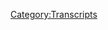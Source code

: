 {{DEFAULTSORT:
    #_TRANSCRIPT_0831:Tucker, The Man And His Twitter- Episode 4
}}{{Transcript
    | title         = [[831: Tucker, The Man And His Twitter- Episode 4]]
    | caption       = [https://knowledgefight.libsyn.com/831-tucker-the-man-and-his-twitter-episode-4 Listen to this episode on Libsyn]
    | episodeNumber = [[831: Tucker, The Man And His Twitter- Episode 4|831]]
    | length        = 00:57:55
}}

{{MessageBox
    | header     = Warning: Bot Generated Content
    | text       = This transcript was automatically generated by transcription software and likely contains many mistakes and misattributions. Please check the audio for definitive quotes, attribution, and context.
    | image      = N3yvass4myg91.webp
    | imagewidth = 50px
    | id         = warning
}}

{{TranscriptBlock
    | name      = Unknown Speaker
    | timestamp = 00:00:00.000
    | text      = N-N-N-N-N-N-N-Knowledge Fight
}}

{{TranscriptBlock
    | name      = Unknown Speaker
    | timestamp = 00:00:13.000
    | text      = Dan and Jordan, I am sweating.
}}

{{TranscriptBlock
    | name      = Unknown Speaker
    | timestamp = 00:00:18.000
    | text      = Knowledgefight.com, it's time to pray.
}}

{{TranscriptBlock
    | name      = Unknown Speaker
    | timestamp = 00:00:21.000
    | text      = I have great respect for Knowledgefight.
}}

{{TranscriptBlock
    | name      = Unknown Speaker
    | timestamp = 00:00:24.000
    | text      = I'm sick of them posing as if they're the good guys saying we are the bad guys.
}}

{{TranscriptBlock
    | name      = Unknown Speaker
    | timestamp = 00:00:29.000
    | text      = Knowledgefight.
}}

{{TranscriptBlock
    | name      = Unknown Speaker
    | timestamp = 00:00:30.000
    | text      = Dan and Jordan, Knowledgefight.
}}

{{TranscriptBlock
    | name      = Unknown Speaker
    | timestamp = 00:00:32.000
    | text      = Riddle her, riddle her, riddle her.
}}

{{TranscriptBlock
    | name      = Unknown Speaker
    | timestamp = 00:00:35.000
    | text      = I need, I need money.
}}

{{TranscriptBlock
    | name      = Unknown Speaker
    | timestamp = 00:00:37.000
    | text      = Riddle her, riddle her, riddle her.
}}

{{TranscriptBlock
    | name      = Unknown Speaker
    | timestamp = 00:00:39.000
    | text      = Andy in Kansas, Andy in, Andy in, stop it.
}}

{{TranscriptBlock
    | name      = Unknown Speaker
    | timestamp = 00:00:43.000
    | text      = Andy in, Andy in Kansas, Andy in, Andy in, it's time to pray.
}}

{{TranscriptBlock
    | name      = Unknown Speaker
    | timestamp = 00:00:47.000
    | text      = Andy in Kansas, you're on the air, thanks for holding.
}}

{{TranscriptBlock
    | name      = Unknown Speaker
    | timestamp = 00:00:49.000
    | text      = Hello Alex, I'm a system caller, I'm a huge fan.
}}

{{TranscriptBlock
    | name      = Unknown Speaker
    | timestamp = 00:00:52.000
    | text      = I love your world.
}}

{{TranscriptBlock
    | name      = Unknown Speaker
    | timestamp = 00:00:53.000
    | text      = Knowledgefight.
}}

{{TranscriptBlock
    | name      = Unknown Speaker
    | timestamp = 00:00:54.000
    | text      = N-N-N-N-N-Knowledgefight.com.
}}

{{TranscriptBlock
    | name      = Unknown Speaker
    | timestamp = 00:00:57.000
    | text      = I love you.
}}

{{TranscriptBlock
    | name      = Unknown Speaker
    | timestamp = 00:00:59.000
    | text      = Hey everybody, welcome back to Knowledgefight.
}}

{{TranscriptBlock
    | name      = Unknown Speaker
    | timestamp = 00:01:01.000
    | text      = I'm Dan.
}}

{{TranscriptBlock
    | name      = Unknown Speaker
    | timestamp = 00:01:02.000
    | text      = I'm Jordan.
}}

{{TranscriptBlock
    | name      = Unknown Speaker
    | timestamp = 00:01:03.000
    | text      = We're a couple dudes that like to sit around and worship at the altar of Selene and talk
}}

{{TranscriptBlock
    | name      = Unknown Speaker
    | timestamp = 00:01:05.000
    | text      = a little bit about Alex Jones.
}}

{{TranscriptBlock
    | name      = Unknown Speaker
    | timestamp = 00:01:07.000
    | text      = Oh indeed we are Dan.
}}

{{TranscriptBlock
    | name      = Unknown Speaker
    | timestamp = 00:01:09.000
    | text      = Jordan.
}}

{{TranscriptBlock
    | name      = Unknown Speaker
    | timestamp = 00:01:10.000
    | text      = Dan.
}}

{{TranscriptBlock
    | name      = Unknown Speaker
    | timestamp = 00:01:11.000
    | text      = Jordan.
}}

{{TranscriptBlock
    | name      = Unknown Speaker
    | timestamp = 00:01:12.000
    | text      = I have a quick question for you sir.
}}

{{TranscriptBlock
    | name      = Unknown Speaker
    | timestamp = 00:01:13.000
    | text      = What's up?
}}

{{TranscriptBlock
    | name      = Unknown Speaker
    | timestamp = 00:01:14.000
    | text      = What's your bright spot today?
}}

{{TranscriptBlock
    | name      = Unknown Speaker
    | timestamp = 00:01:15.000
    | text      = My bright spot today, Jordan is once again, I mean it's been a bright spot before, but
}}

{{TranscriptBlock
    | name      = Unknown Speaker
    | timestamp = 00:01:17.000
    | text      = many blocks.
}}

{{TranscriptBlock
    | name      = Unknown Speaker
    | timestamp = 00:01:18.000
    | text      = Many blocks.
}}

{{TranscriptBlock
    | name      = Unknown Speaker
    | timestamp = 00:01:19.000
    | text      = Black dragon queen, Christy sent me some succulents, some Lego, mini Lego succulents.
}}

{{TranscriptBlock
    | name      = Unknown Speaker
    | timestamp = 00:01:29.000
    | text      = And I spent a little bit of time building these yesterday and it was a lot of fun.
}}

{{TranscriptBlock
    | name      = Unknown Speaker
    | timestamp = 00:01:34.000
    | text      = Got some cacti, some little desert flowers and what have you.
}}

{{TranscriptBlock
    | name      = Unknown Speaker
    | timestamp = 00:01:39.000
    | text      = It's nice, I'm thinking about making a bit of decor out of these mini blocks.
}}

{{TranscriptBlock
    | name      = Unknown Speaker
    | timestamp = 00:01:45.000
    | text      = Because quite frankly, it is just a great time to make them.
}}

{{TranscriptBlock
    | name      = Unknown Speaker
    | timestamp = 00:01:49.000
    | text      = And they're small enough that it's not like six hours.
}}

{{TranscriptBlock
    | name      = Unknown Speaker
    | timestamp = 00:01:52.000
    | text      = Yeah, but it's meditative though, it kind of feels like you're, I don't know what it
}}

{{TranscriptBlock
    | name      = Unknown Speaker
    | timestamp = 00:02:00.000
    | text      = is.
}}

{{TranscriptBlock
    | name      = Unknown Speaker
    | timestamp = 00:02:01.000
    | text      = It's your bonsai tree.
}}

{{TranscriptBlock
    | name      = Unknown Speaker
    | timestamp = 00:02:02.000
    | text      = I mean I have one that is a bonsai tree.
}}

{{TranscriptBlock
    | name      = Unknown Speaker
    | timestamp = 00:02:04.000
    | text      = Well see there you go, that's literally what you're talking about.
}}

{{TranscriptBlock
    | name      = Unknown Speaker
    | timestamp = 00:02:07.000
    | text      = There's something to it, like pretty simple instructions, although I will say mostly just
}}

{{TranscriptBlock
    | name      = Unknown Speaker
    | timestamp = 00:02:12.000
    | text      = based on drawings.
}}

{{TranscriptBlock
    | name      = Unknown Speaker
    | timestamp = 00:02:13.000
    | text      = And so sometimes you can look at those instructions and be like, I don't know what the fuck you're
}}

{{TranscriptBlock
    | name      = Unknown Speaker
    | timestamp = 00:02:16.000
    | text      = asking me to do.
}}

{{TranscriptBlock
    | name      = Unknown Speaker
    | timestamp = 00:02:17.000
    | text      = But generally it's just kind of a calm, putting together this thing.
}}

{{TranscriptBlock
    | name      = Unknown Speaker
    | timestamp = 00:02:22.000
    | text      = Sure.
}}

{{TranscriptBlock
    | name      = Unknown Speaker
    | timestamp = 00:02:23.000
    | text      = So I think I'm going to explore a bunch of them.
}}

{{TranscriptBlock
    | name      = Unknown Speaker
    | timestamp = 00:02:26.000
    | text      = I don't know what I'll do because some of them I probably want to build and then don't
}}

{{TranscriptBlock
    | name      = Unknown Speaker
    | timestamp = 00:02:29.000
    | text      = want to keep around the house.
}}

{{TranscriptBlock
    | name      = Unknown Speaker
    | timestamp = 00:02:30.000
    | text      = I am desperately hoping now that I'll walk in someday and you'll just be like, I've decided
}}

{{TranscriptBlock
    | name      = Unknown Speaker
    | timestamp = 00:02:35.000
    | text      = to turn this room into a rock garden.
}}

{{TranscriptBlock
    | name      = Unknown Speaker
    | timestamp = 00:02:37.000
    | text      = All Legos?
}}

{{TranscriptBlock
    | name      = Unknown Speaker
    | timestamp = 00:02:38.000
    | text      = All sand, I'm making this purely, and you'll have a Lego rake that you'll kind of make
}}

{{TranscriptBlock
    | name      = Unknown Speaker
    | timestamp = 00:02:43.560
    | text      = through.
}}

{{TranscriptBlock
    | name      = Unknown Speaker
    | timestamp = 00:02:44.560
    | text      = Oh yeah, that's the way to do it.
}}

{{TranscriptBlock
    | name      = Unknown Speaker
    | timestamp = 00:02:45.560
    | text      = No, I mean I don't want to go too far because I have that tendency in me to dive in a little
}}

{{TranscriptBlock
    | name      = Unknown Speaker
    | timestamp = 00:02:50.560
    | text      = bit too much.
}}

{{TranscriptBlock
    | name      = Unknown Speaker
    | timestamp = 00:02:51.639
    | text      = There is that.
}}

{{TranscriptBlock
    | name      = Unknown Speaker
    | timestamp = 00:02:52.639
    | text      = In the dreamy, creamy direction.
}}

{{TranscriptBlock
    | name      = Unknown Speaker
    | timestamp = 00:02:55.479
    | text      = But yeah, I like these succulents quite a bit.
}}

{{TranscriptBlock
    | name      = Unknown Speaker
    | timestamp = 00:02:59.080
    | text      = I have a world map, a Lego world map, mini block world map.
}}

{{TranscriptBlock
    | name      = Unknown Speaker
    | timestamp = 00:03:03.240
    | text      = Interesting.
}}

{{TranscriptBlock
    | name      = Unknown Speaker
    | timestamp = 00:03:04.240
    | text      = That you can hang on the wall that I'm going to be doing.
}}

{{TranscriptBlock
    | name      = Unknown Speaker
    | timestamp = 00:03:06.120
    | text      = Oh, okay.
}}

{{TranscriptBlock
    | name      = Unknown Speaker
    | timestamp = 00:03:07.120
    | text      = So it's not a world map of where all the Lego blocks are?
}}

{{TranscriptBlock
    | name      = Unknown Speaker
    | timestamp = 00:03:11.240
    | text      = No.
}}

{{TranscriptBlock
    | name      = Unknown Speaker
    | timestamp = 00:03:12.240
    | text      = Oh.
}}

{{TranscriptBlock
    | name      = Unknown Speaker
    | timestamp = 00:03:13.240
    | text      = It's a map of the world.
}}

{{TranscriptBlock
    | name      = Unknown Speaker
    | timestamp = 00:03:14.240
    | text      = Yes.
}}

{{TranscriptBlock
    | name      = Unknown Speaker
    | timestamp = 00:03:15.240
    | text      = Gotcha.
}}

{{TranscriptBlock
    | name      = Unknown Speaker
    | timestamp = 00:03:16.240
    | text      = Made out of Legos.
}}

{{TranscriptBlock
    | name      = Unknown Speaker
    | timestamp = 00:03:17.240
    | text      = Yes, okay.
}}

{{TranscriptBlock
    | name      = Unknown Speaker
    | timestamp = 00:03:18.240
    | text      = And it's big enough to hang on the wall and then you can put little Lego pieces where
}}

{{TranscriptBlock
    | name      = Unknown Speaker
    | timestamp = 00:03:23.120
    | text      = you've been.
}}

{{TranscriptBlock
    | name      = Unknown Speaker
    | timestamp = 00:03:24.120
    | text      = Right, right, right.
}}

{{TranscriptBlock
    | name      = Unknown Speaker
    | timestamp = 00:03:25.120
    | text      = Yeah, yeah.
}}

{{TranscriptBlock
    | name      = Unknown Speaker
    | timestamp = 00:03:26.120
    | text      = To note.
}}

{{TranscriptBlock
    | name      = Unknown Speaker
    | timestamp = 00:03:27.120
    | text      = Yeah, that's cool.
}}

{{TranscriptBlock
    | name      = Unknown Speaker
    | timestamp = 00:03:28.120
    | text      = Yeah, like a pin.
}}

{{TranscriptBlock
    | name      = Unknown Speaker
    | timestamp = 00:03:29.120
    | text      = Yeah, that's very cool.
}}

{{TranscriptBlock
    | name      = Unknown Speaker
    | timestamp = 00:03:30.120
    | text      = So I have one of those that's going to be a giant project because I can't even imagine
}}

{{TranscriptBlock
    | name      = Unknown Speaker
    | timestamp = 00:03:31.879
    | text      = how many pieces that is.
}}

{{TranscriptBlock
    | name      = Unknown Speaker
    | timestamp = 00:03:33.000
    | text      = I'm excited.
}}

{{TranscriptBlock
    | name      = Unknown Speaker
    | timestamp = 00:03:34.000
    | text      = So I'm about to put the little red dot on Glasgow, and uh, ooh, yep.
}}

{{TranscriptBlock
    | name      = Unknown Speaker
    | timestamp = 00:03:38.520
    | text      = Glasgow.
}}

{{TranscriptBlock
    | name      = Unknown Speaker
    | timestamp = 00:03:39.520
    | text      = I'm going to have to put two on that island.
}}

{{TranscriptBlock
    | name      = Unknown Speaker
    | timestamp = 00:03:41.639
    | text      = Yeah.
}}

{{TranscriptBlock
    | name      = Unknown Speaker
    | timestamp = 00:03:42.639
    | text      = Um, but uh, yeah, so that's uh, Legos.
}}

{{TranscriptBlock
    | name      = Unknown Speaker
    | timestamp = 00:03:45.639
    | text      = Yeah.
}}

{{TranscriptBlock
    | name      = Unknown Speaker
    | timestamp = 00:03:46.639
    | text      = So what's your bright spot?
}}

{{TranscriptBlock
    | name      = Unknown Speaker
    | timestamp = 00:03:47.639
    | text      = Perfect.
}}

{{TranscriptBlock
    | name      = Unknown Speaker
    | timestamp = 00:03:48.639
    | text      = Two fold.
}}

{{TranscriptBlock
    | name      = Unknown Speaker
    | timestamp = 00:03:49.639
    | text      = Two fold today.
}}

{{TranscriptBlock
    | name      = Unknown Speaker
    | timestamp = 00:03:50.639
    | text      = You're a glutton for bright spots lately.
}}

{{TranscriptBlock
    | name      = Unknown Speaker
    | timestamp = 00:03:52.360
    | text      = I'm loving it.
}}

{{TranscriptBlock
    | name      = Unknown Speaker
    | timestamp = 00:03:53.360
    | text      = You had two last time.
}}

{{TranscriptBlock
    | name      = Unknown Speaker
    | timestamp = 00:03:54.360
    | text      = Two this time.
}}

{{TranscriptBlock
    | name      = Unknown Speaker
    | timestamp = 00:03:55.360
    | text      = Well, I mean, one of them has always recently been announcing a different show, so if you
}}

{{TranscriptBlock
    | name      = Unknown Speaker
    | timestamp = 00:03:59.199
    | text      = want that to be...
}}

{{TranscriptBlock
    | name      = Unknown Speaker
    | timestamp = 00:04:00.199
    | text      = And the other one's tennis.
}}

{{TranscriptBlock
    | name      = Unknown Speaker
    | timestamp = 00:04:01.199
    | text      = No, the other one is the Venture Brothers.
}}

{{TranscriptBlock
    | name      = Unknown Speaker
    | timestamp = 00:04:03.680
    | text      = Okay.
}}

{{TranscriptBlock
    | name      = Unknown Speaker
    | timestamp = 00:04:04.680
    | text      = The Venture Brothers ended.
}}

{{TranscriptBlock
    | name      = Unknown Speaker
    | timestamp = 00:04:07.960
    | text      = They released the movie.
}}

{{TranscriptBlock
    | name      = Unknown Speaker
    | timestamp = 00:04:08.960
    | text      = I feel like it's been on the air for 50 years.
}}

{{TranscriptBlock
    | name      = Unknown Speaker
    | timestamp = 00:04:12.120
    | text      = 20 years.
}}

{{TranscriptBlock
    | name      = Unknown Speaker
    | timestamp = 00:04:13.120
    | text      = 20 years.
}}

{{TranscriptBlock
    | name      = Unknown Speaker
    | timestamp = 00:04:14.120
    | text      = Wow, yeah.
}}

{{TranscriptBlock
    | name      = Unknown Speaker
    | timestamp = 00:04:15.120
    | text      = 20 years.
}}

{{TranscriptBlock
    | name      = Unknown Speaker
    | timestamp = 00:04:16.120
    | text      = I thought that had gone away already, quite frankly, because it wasn't a show that I ever
}}

{{TranscriptBlock
    | name      = Unknown Speaker
    | timestamp = 00:04:20.339
    | text      = really watched.
}}

{{TranscriptBlock
    | name      = Unknown Speaker
    | timestamp = 00:04:21.339
    | text      = I'd caught some here and there, but yeah, for some reason I thought it had been gone
}}

{{TranscriptBlock
    | name      = Unknown Speaker
    | timestamp = 00:04:24.879
    | text      = for 10 years.
}}

{{TranscriptBlock
    | name      = Unknown Speaker
    | timestamp = 00:04:25.879
    | text      = Uh, I think it was canceled like five years ago.
}}

{{TranscriptBlock
    | name      = Unknown Speaker
    | timestamp = 00:04:29.399
    | text      = But I mean, that's the way that they've always worked is over 20 years they've put together
}}

{{TranscriptBlock
    | name      = Unknown Speaker
    | timestamp = 00:04:33.079
    | text      = like eight seasons, well, seven seasons and then this movie, and they've been spread out
}}

{{TranscriptBlock
    | name      = Unknown Speaker
    | timestamp = 00:04:38.959
    | text      = so all of a sudden they'll go four years without an entire season, you know?
}}

{{TranscriptBlock
    | name      = Unknown Speaker
    | timestamp = 00:04:42.920
    | text      = That's just how they've worked.
}}

{{TranscriptBlock
    | name      = Unknown Speaker
    | timestamp = 00:04:43.959
    | text      = That must be why.
}}

{{TranscriptBlock
    | name      = Unknown Speaker
    | timestamp = 00:04:44.959
    | text      = Yeah.
}}

{{TranscriptBlock
    | name      = Unknown Speaker
    | timestamp = 00:04:45.959
    | text      = It enters in and out of consciousness a little bit.
}}

{{TranscriptBlock
    | name      = Unknown Speaker
    | timestamp = 00:04:47.800
    | text      = Absolutely.
}}

{{TranscriptBlock
    | name      = Unknown Speaker
    | timestamp = 00:04:48.800
    | text      = And it's one of my favorite shows ever, and their commitment to only doing the thing that
}}

{{TranscriptBlock
    | name      = Unknown Speaker
    | timestamp = 00:04:55.519
    | text      = they believe is as good as they can make it, that's amazing, you know?
}}

{{TranscriptBlock
    | name      = Unknown Speaker
    | timestamp = 00:05:00.920
    | text      = It's like the anti-South Park.
}}

{{TranscriptBlock
    | name      = Unknown Speaker
    | timestamp = 00:05:02.600
    | text      = They're not like, ah, let's put it out in a day.
}}

{{TranscriptBlock
    | name      = Unknown Speaker
    | timestamp = 00:05:04.560
    | text      = No, they're like, we'll see you in six years at least.
}}

{{TranscriptBlock
    | name      = Unknown Speaker
    | timestamp = 00:05:08.399
    | text      = Get out of here.
}}

{{TranscriptBlock
    | name      = Unknown Speaker
    | timestamp = 00:05:09.399
    | text      = Shots fired at South Park.
}}

{{TranscriptBlock
    | name      = Unknown Speaker
    | timestamp = 00:05:11.360
    | text      = Yeah, whatever.
}}

{{TranscriptBlock
    | name      = Unknown Speaker
    | timestamp = 00:05:12.360
    | text      = What's the point of even criticizing or not?
}}

{{TranscriptBlock
    | name      = Unknown Speaker
    | timestamp = 00:05:16.720
    | text      = One thing I think I'm glad about, and I apologize to any South Park fans who are listening,
}}

{{TranscriptBlock
    | name      = Unknown Speaker
    | timestamp = 00:05:21.240
    | text      = but one thing I'm really glad about is that I never got really into South Park.
}}

{{TranscriptBlock
    | name      = Unknown Speaker
    | timestamp = 00:05:25.319
    | text      = Yeah, I know, right?
}}

{{TranscriptBlock
    | name      = Unknown Speaker
    | timestamp = 00:05:26.319
    | text      = I watched some of it and I thought like, eh, it's a little preachy, but I'll make some
}}

{{TranscriptBlock
    | name      = Unknown Speaker
    | timestamp = 00:05:31.639
    | text      = good points here and there.
}}

{{TranscriptBlock
    | name      = Unknown Speaker
    | timestamp = 00:05:32.839
    | text      = Sometimes it's kind of funny.
}}

{{TranscriptBlock
    | name      = Unknown Speaker
    | timestamp = 00:05:34.759
    | text      = I think the movie, the only thing I remember about the movie is that song, What Would Brian
}}

{{TranscriptBlock
    | name      = Unknown Speaker
    | timestamp = 00:05:38.800
    | text      = Boitano Do?
}}

{{TranscriptBlock
    | name      = Unknown Speaker
    | timestamp = 00:05:39.800
    | text      = I mean, it's a catchy fucking song.
}}

{{TranscriptBlock
    | name      = Unknown Speaker
    | timestamp = 00:05:42.959
    | text      = It is.
}}

{{TranscriptBlock
    | name      = Unknown Speaker
    | timestamp = 00:05:43.959
    | text      = I mean, you can't take that away from them.
}}

{{TranscriptBlock
    | name      = Unknown Speaker
    | timestamp = 00:05:46.160
    | text      = Yeah.
}}

{{TranscriptBlock
    | name      = Unknown Speaker
    | timestamp = 00:05:47.160
    | text      = They wrote a catchy goddamn song.
}}

{{TranscriptBlock
    | name      = Unknown Speaker
    | timestamp = 00:05:48.160
    | text      = Yeah.
}}

{{TranscriptBlock
    | name      = Unknown Speaker
    | timestamp = 00:05:49.160
    | text      = They're good at music.
}}

{{TranscriptBlock
    | name      = Unknown Speaker
    | timestamp = 00:05:50.160
    | text      = They are really good at music.
}}

{{TranscriptBlock
    | name      = Unknown Speaker
    | timestamp = 00:05:51.160
    | text      = It turns out.
}}

{{TranscriptBlock
    | name      = Unknown Speaker
    | timestamp = 00:05:52.160
    | text      = They're really good at musicals.
}}

{{TranscriptBlock
    | name      = Unknown Speaker
    | timestamp = 00:05:53.160
    | text      = Maybe better at that than political points.
}}

{{TranscriptBlock
    | name      = Unknown Speaker
    | timestamp = 00:05:55.800
    | text      = Bob's Burgers is better than that.
}}

{{TranscriptBlock
    | name      = Unknown Speaker
    | timestamp = 00:05:57.959
    | text      = Yeah.
}}

{{TranscriptBlock
    | name      = Unknown Speaker
    | timestamp = 00:05:58.959
    | text      = I would have gone down a very cynical, angry path had I have been too into them.
}}

{{TranscriptBlock
    | name      = Unknown Speaker
    | timestamp = 00:06:03.000
    | text      = Yeah, I think that could have ended up a goddamn libertarian or something.
}}

{{TranscriptBlock
    | name      = Unknown Speaker
    | timestamp = 00:06:06.839
    | text      = Yeah.
}}

{{TranscriptBlock
    | name      = Unknown Speaker
    | timestamp = 00:06:07.839
    | text      = Anyway, Venture Brothers, I'll give that a shot.
}}

{{TranscriptBlock
    | name      = Unknown Speaker
    | timestamp = 00:06:10.399
    | text      = I'll give that a, I'll give that, cause if there's eight seasons of it, that means there's
}}

{{TranscriptBlock
    | name      = Unknown Speaker
    | timestamp = 00:06:13.920
    | text      = plenty to dive into and that could be helpful because I don't have any more survivor to
}}

{{TranscriptBlock
    | name      = Unknown Speaker
    | timestamp = 00:06:18.120
    | text      = watch.
}}

{{TranscriptBlock
    | name      = Unknown Speaker
    | timestamp = 00:06:19.120
    | text      = I'm telling you, it's just a great show.
}}

{{TranscriptBlock
    | name      = Unknown Speaker
    | timestamp = 00:06:21.800
    | text      = It's a great show because it starts off with your basic Johnny Quest kind of send up and
}}

{{TranscriptBlock
    | name      = Unknown Speaker
    | timestamp = 00:06:27.319
    | text      = then they are so committed to character development.
}}

{{TranscriptBlock
    | name      = Unknown Speaker
    | timestamp = 00:06:31.920
    | text      = It's beyond what, you know, every season, every single season, each character changes
}}

{{TranscriptBlock
    | name      = Unknown Speaker
    | timestamp = 00:06:38.560
    | text      = permanently.
}}

{{TranscriptBlock
    | name      = Unknown Speaker
    | timestamp = 00:06:39.560
    | text      = Do you know what I mean?
}}

{{TranscriptBlock
    | name      = Unknown Speaker
    | timestamp = 00:06:41.240
    | text      = And that goes on throughout the entire series.
}}

{{TranscriptBlock
    | name      = Unknown Speaker
    | timestamp = 00:06:43.240
    | text      = Yeah, there's continuity.
}}

{{TranscriptBlock
    | name      = Unknown Speaker
    | timestamp = 00:06:44.240
    | text      = There's never any situation where it's like, oh, this character stays static or there's
}}

{{TranscriptBlock
    | name      = Unknown Speaker
    | timestamp = 00:06:49.000
    | text      = the traditional TV, you know, instant change.
}}

{{TranscriptBlock
    | name      = Unknown Speaker
    | timestamp = 00:06:52.040
    | text      = We learned a lesson right back to Baseline.
}}

{{TranscriptBlock
    | name      = Unknown Speaker
    | timestamp = 00:06:55.240
    | text      = It's always been a narrative movement and it's really, really, it's an achievement.
}}

{{TranscriptBlock
    | name      = Unknown Speaker
    | timestamp = 00:07:00.920
    | text      = Great.
}}

{{TranscriptBlock
    | name      = Unknown Speaker
    | timestamp = 00:07:01.920
    | text      = Yeah.
}}

{{TranscriptBlock
    | name      = Unknown Speaker
    | timestamp = 00:07:02.920
    | text      = Congratulations.
}}

{{TranscriptBlock
    | name      = Unknown Speaker
    | timestamp = 00:07:03.920
    | text      = Yeah.
}}

{{TranscriptBlock
    | name      = Unknown Speaker
    | timestamp = 00:07:04.920
    | text      = Good on you, Jackson Public and Doc Hammer.
}}

{{TranscriptBlock
    | name      = Unknown Speaker
    | timestamp = 00:07:07.120
    | text      = Sure.
}}

{{TranscriptBlock
    | name      = Unknown Speaker
    | timestamp = 00:07:08.120
    | text      = Congratulations.
}}

{{TranscriptBlock
    | name      = Unknown Speaker
    | timestamp = 00:07:09.120
    | text      = Those aren't real names.
}}

{{TranscriptBlock
    | name      = Unknown Speaker
    | timestamp = 00:07:10.120
    | text      = No, they are not real names.
}}

{{TranscriptBlock
    | name      = Unknown Speaker
    | timestamp = 00:07:11.120
    | text      = Oh, okay.
}}

{{TranscriptBlock
    | name      = Unknown Speaker
    | timestamp = 00:07:12.120
    | text      = Good.
}}

{{TranscriptBlock
    | name      = Unknown Speaker
    | timestamp = 00:07:13.120
    | text      = Okay.
}}

{{TranscriptBlock
    | name      = Unknown Speaker
    | timestamp = 00:07:14.120
    | text      = Yeah.
}}

{{TranscriptBlock
    | name      = Unknown Speaker
    | timestamp = 00:07:15.120
    | text      = No, they're not real names.
}}

{{TranscriptBlock
    | name      = Unknown Speaker
    | timestamp = 00:07:16.120
    | text      = Okay.
}}

{{TranscriptBlock
    | name      = Unknown Speaker
    | timestamp = 00:07:17.120
    | text      = Hey, we agree.
}}

{{TranscriptBlock
    | name      = Unknown Speaker
    | timestamp = 00:07:18.120
    | text      = It's your second bright spot.
}}

{{TranscriptBlock
    | name      = Unknown Speaker
    | timestamp = 00:07:19.120
    | text      = My second bright spot, Dan, is that the tickets are available today for the London show.
}}

{{TranscriptBlock
    | name      = Unknown Speaker
    | timestamp = 00:07:22.959
    | text      = In the description of the episode, we'll have the link to the tickets.
}}

{{TranscriptBlock
    | name      = Unknown Speaker
    | timestamp = 00:07:27.399
    | text      = Folks can buy London tickets.
}}

{{TranscriptBlock
    | name      = Unknown Speaker
    | timestamp = 00:07:29.480
    | text      = And I don't know if we have actually announced it, but the QED people will announce it today.
}}

{{TranscriptBlock
    | name      = Unknown Speaker
    | timestamp = 00:07:36.300
    | text      = We're doing a live show at the QED.
}}

{{TranscriptBlock
    | name      = Unknown Speaker
    | timestamp = 00:07:38.759
    | text      = Oh.
}}

{{TranscriptBlock
    | name      = Unknown Speaker
    | timestamp = 00:07:39.759
    | text      = Yeah.
}}

{{TranscriptBlock
    | name      = Unknown Speaker
    | timestamp = 00:07:40.759
    | text      = Oh.
}}

{{TranscriptBlock
    | name      = Unknown Speaker
    | timestamp = 00:07:41.759
    | text      = Yeah.
}}

{{TranscriptBlock
    | name      = Unknown Speaker
    | timestamp = 00:07:42.759
    | text      = I didn't realize that.
}}

{{TranscriptBlock
    | name      = Unknown Speaker
    | timestamp = 00:07:43.759
    | text      = Oh, you didn't?
}}

{{TranscriptBlock
    | name      = Unknown Speaker
    | timestamp = 00:07:44.759
    | text      = We've talked about this so many times.
}}

{{TranscriptBlock
    | name      = Unknown Speaker
    | timestamp = 00:07:46.680
    | text      = I thought that that was the London show.
}}

{{TranscriptBlock
    | name      = Unknown Speaker
    | timestamp = 00:07:48.839
    | text      = Oh no, the London show is not that.
}}

{{TranscriptBlock
    | name      = Unknown Speaker
    | timestamp = 00:07:51.300
    | text      = We do not have... first of all, this is great evidence that we don't have meetings about
}}

{{TranscriptBlock
    | name      = Unknown Speaker
    | timestamp = 00:07:55.399
    | text      = anything.
}}

{{TranscriptBlock
    | name      = Unknown Speaker
    | timestamp = 00:07:56.399
    | text      = No, this is good communication.
}}

{{TranscriptBlock
    | name      = Unknown Speaker
    | timestamp = 00:07:57.399
    | text      = This is great.
}}

{{TranscriptBlock
    | name      = Unknown Speaker
    | timestamp = 00:07:58.399
    | text      = I've tried to explain.
}}

{{TranscriptBlock
    | name      = Unknown Speaker
    | timestamp = 00:07:59.399
    | text      = I understood that there was discussion of doing a show at QED.
}}

{{TranscriptBlock
    | name      = Unknown Speaker
    | timestamp = 00:08:02.759
    | text      = And I know that that had been something that we had talked about.
}}

{{TranscriptBlock
    | name      = Unknown Speaker
    | timestamp = 00:08:06.639
    | text      = Sure.
}}

{{TranscriptBlock
    | name      = Unknown Speaker
    | timestamp = 00:08:07.639
    | text      = But I thought that that was London.
}}

{{TranscriptBlock
    | name      = Unknown Speaker
    | timestamp = 00:08:09.579
    | text      = I didn't realize that.
}}

{{TranscriptBlock
    | name      = Unknown Speaker
    | timestamp = 00:08:11.519
    | text      = So we have three shows total.
}}

{{TranscriptBlock
    | name      = Unknown Speaker
    | timestamp = 00:08:12.600
    | text      = We have three shows total.
}}

{{TranscriptBlock
    | name      = Unknown Speaker
    | timestamp = 00:08:14.040
    | text      = Four, if you count my lecture at QED.
}}

{{TranscriptBlock
    | name      = Unknown Speaker
    | timestamp = 00:08:16.639
    | text      = Sure.
}}

{{TranscriptBlock
    | name      = Unknown Speaker
    | timestamp = 00:08:17.639
    | text      = My speaking engagement.
}}

{{TranscriptBlock
    | name      = Unknown Speaker
    | timestamp = 00:08:18.639
    | text      = I won't be riffing during that.
}}

{{TranscriptBlock
    | name      = Unknown Speaker
    | timestamp = 00:08:21.360
    | text      = No.
}}

{{TranscriptBlock
    | name      = Unknown Speaker
    | timestamp = 00:08:22.360
    | text      = That'll just be you.
}}

{{TranscriptBlock
    | name      = Unknown Speaker
    | timestamp = 00:08:23.360
    | text      = Although you might feel the spirit from backstage or the audience and scream something, I'm
}}

{{TranscriptBlock
    | name      = Unknown Speaker
    | timestamp = 00:08:28.480
    | text      = sure.
}}

{{TranscriptBlock
    | name      = Unknown Speaker
    | timestamp = 00:08:29.480
    | text      = Sure, sure.
}}

{{TranscriptBlock
    | name      = Unknown Speaker
    | timestamp = 00:08:30.480
    | text      = But yeah, the QED one is available only to people who have tickets to the festival or
}}

{{TranscriptBlock
    | name      = Unknown Speaker
    | timestamp = 00:08:35.720
    | text      = the conference.
}}

{{TranscriptBlock
    | name      = Unknown Speaker
    | timestamp = 00:08:36.720
    | text      = Right.
}}

{{TranscriptBlock
    | name      = Unknown Speaker
    | timestamp = 00:08:37.720
    | text      = So if you'd like to attend QED, one of the things that is going to be available for you
}}

{{TranscriptBlock
    | name      = Unknown Speaker
    | timestamp = 00:08:44.879
    | text      = is a live one of our show.
}}

{{TranscriptBlock
    | name      = Unknown Speaker
    | timestamp = 00:08:47.320
    | text      = Exactly.
}}

{{TranscriptBlock
    | name      = Unknown Speaker
    | timestamp = 00:08:48.320
    | text      = It's called Manchester.
}}

{{TranscriptBlock
    | name      = Unknown Speaker
    | timestamp = 00:08:49.320
    | text      = And that's difficult for me because I've told you a bunch of times, all I want to do is
}}

{{TranscriptBlock
    | name      = Unknown Speaker
    | timestamp = 00:08:52.120
    | text      = do an episode about Oasis.
}}

{{TranscriptBlock
    | name      = Unknown Speaker
    | timestamp = 00:08:53.120
    | text      = That's all you want to do.
}}

{{TranscriptBlock
    | name      = Unknown Speaker
    | timestamp = 00:08:54.639
    | text      = But the Gallaghers haven't been on...
}}

{{TranscriptBlock
    | name      = Unknown Speaker
    | timestamp = 00:08:57.759
    | text      = You know, Oasis just released a new album.
}}

{{TranscriptBlock
    | name      = Unknown Speaker
    | timestamp = 00:09:00.000
    | text      = What?
}}

{{TranscriptBlock
    | name      = Unknown Speaker
    | timestamp = 00:09:01.000
    | text      = Yeah.
}}

{{TranscriptBlock
    | name      = Unknown Speaker
    | timestamp = 00:09:02.000
    | text      = Together?
}}

{{TranscriptBlock
    | name      = Unknown Speaker
    | timestamp = 00:09:03.000
    | text      = No.
}}

{{TranscriptBlock
    | name      = Unknown Speaker
    | timestamp = 00:09:04.000
    | text      = Oh.
}}

{{TranscriptBlock
    | name      = Unknown Speaker
    | timestamp = 00:09:05.000
    | text      = Of course not.
}}

{{TranscriptBlock
    | name      = Unknown Speaker
    | timestamp = 00:09:06.000
    | text      = Okay.
}}

{{TranscriptBlock
    | name      = Unknown Speaker
    | timestamp = 00:09:07.000
    | text      = What?
}}

{{TranscriptBlock
    | name      = Unknown Speaker
    | timestamp = 00:09:08.000
    | text      = It's like, I know that they've gone their separate ways and he has the Flying Vultures
}}

{{TranscriptBlock
    | name      = Unknown Speaker
    | timestamp = 00:09:09.000
    | text      = or whatever the fuck.
}}

{{TranscriptBlock
    | name      = Unknown Speaker
    | timestamp = 00:09:10.000
    | text      = BDI, I think, is one of their bands.
}}

{{TranscriptBlock
    | name      = Unknown Speaker
    | timestamp = 00:09:12.399
    | text      = I think it's released officially under Oasis, but with a subtitle.
}}

{{TranscriptBlock
    | name      = Unknown Speaker
    | timestamp = 00:09:16.559
    | text      = Asterix?
}}

{{TranscriptBlock
    | name      = Unknown Speaker
    | timestamp = 00:09:17.559
    | text      = Yeah.
}}

{{TranscriptBlock
    | name      = Unknown Speaker
    | timestamp = 00:09:18.559
    | text      = Yeah.
}}

{{TranscriptBlock
    | name      = Unknown Speaker
    | timestamp = 00:09:19.559
    | text      = Yeah.
}}

{{TranscriptBlock
    | name      = Unknown Speaker
    | timestamp = 00:09:20.559
    | text      = Oasis.
}}

{{TranscriptBlock
    | name      = Unknown Speaker
    | timestamp = 00:09:21.559
    | text      = But you know what?
}}

{{TranscriptBlock
    | name      = Unknown Speaker
    | timestamp = 00:09:22.559
    | text      = You know what Oasis is now.
}}

{{TranscriptBlock
    | name      = Unknown Speaker
    | timestamp = 00:09:23.559
    | text      = You've read the fucking news, assholes.
}}

{{TranscriptBlock
    | name      = Unknown Speaker
    | timestamp = 00:09:25.559
    | text      = Yeah.
}}

{{TranscriptBlock
    | name      = Unknown Speaker
    | timestamp = 00:09:26.559
    | text      = And I just don't want to bother the people in Manchester, quite frankly, because I'm
}}

{{TranscriptBlock
    | name      = Unknown Speaker
    | timestamp = 00:09:29.440
    | text      = sure they're tired of hearing about it.
}}

{{TranscriptBlock
    | name      = Unknown Speaker
    | timestamp = 00:09:31.000
    | text      = Probably.
}}

{{TranscriptBlock
    | name      = Unknown Speaker
    | timestamp = 00:09:32.000
    | text      = Probably tired of hearing about Oasis.
}}

{{TranscriptBlock
    | name      = Unknown Speaker
    | timestamp = 00:09:33.000
    | text      = I mean, I'm sure...
}}

{{TranscriptBlock
    | name      = Unknown Speaker
    | timestamp = 00:09:34.000
    | text      = And Americans coming over and being like, dude, the back in anger was amazing, man.
}}

{{TranscriptBlock
    | name      = Unknown Speaker
    | timestamp = 00:09:38.679
    | text      = I mean, I imagine if you believe your city has a rich cultural history, to have it boiled
}}

{{TranscriptBlock
    | name      = Unknown Speaker
    | timestamp = 00:09:43.960
    | text      = down to Oasis is probably not the best.
}}

{{TranscriptBlock
    | name      = Unknown Speaker
    | timestamp = 00:09:47.080
    | text      = Wow.
}}

{{TranscriptBlock
    | name      = Unknown Speaker
    | timestamp = 00:09:48.080
    | text      = I mean, what are the other things?
}}

{{TranscriptBlock
    | name      = Unknown Speaker
    | timestamp = 00:09:50.600
    | text      = What else has happened there?
}}

{{TranscriptBlock
    | name      = Unknown Speaker
    | timestamp = 00:09:51.600
    | text      = I don't know.
}}

{{TranscriptBlock
    | name      = Unknown Speaker
    | timestamp = 00:09:52.600
    | text      = Don't put me on the spot.
}}

{{TranscriptBlock
    | name      = Unknown Speaker
    | timestamp = 00:09:53.600
    | text      = The Bee Gees?
}}

{{TranscriptBlock
    | name      = Unknown Speaker
    | timestamp = 00:09:54.600
    | text      = The Bee Gees grew up in Manchester.
}}

{{TranscriptBlock
    | name      = Unknown Speaker
    | timestamp = 00:09:56.320
    | text      = They did not.
}}

{{TranscriptBlock
    | name      = Unknown Speaker
    | timestamp = 00:09:57.320
    | text      = Yes, they did.
}}

{{TranscriptBlock
    | name      = Unknown Speaker
    | timestamp = 00:09:58.320
    | text      = Really?
}}

{{TranscriptBlock
    | name      = Unknown Speaker
    | timestamp = 00:09:59.320
    | text      = Yeah.
}}

{{TranscriptBlock
    | name      = Unknown Speaker
    | timestamp = 00:10:00.320
    | text      = The Game Brothers, they grew up in Manchester.
}}

{{TranscriptBlock
    | name      = Unknown Speaker
    | timestamp = 00:10:01.320
    | text      = No shit.
}}

{{TranscriptBlock
    | name      = Unknown Speaker
    | timestamp = 00:10:02.320
    | text      = Yeah.
}}

{{TranscriptBlock
    | name      = Unknown Speaker
    | timestamp = 00:10:03.320
    | text      = That's one of the other options that I have about...
}}

{{TranscriptBlock
    | name      = Unknown Speaker
    | timestamp = 00:10:04.320
    | text      = I feel like the Bee Gees and the Beach Boys are the same people, and that's what gets
}}

{{TranscriptBlock
    | name      = Unknown Speaker
    | timestamp = 00:10:08.120
    | text      = caught up in my head.
}}

{{TranscriptBlock
    | name      = Unknown Speaker
    | timestamp = 00:10:09.120
    | text      = No, because the Bee Gees are disco, or yeah, they're disco and the Beach Boys are surf
}}

{{TranscriptBlock
    | name      = Unknown Speaker
    | timestamp = 00:10:12.240
    | text      = rock.
}}

{{TranscriptBlock
    | name      = Unknown Speaker
    | timestamp = 00:10:13.240
    | text      = Right, right, right.
}}

{{TranscriptBlock
    | name      = Unknown Speaker
    | timestamp = 00:10:14.240
    | text      = No, it's just Bee Bee.
}}

{{TranscriptBlock
    | name      = Unknown Speaker
    | timestamp = 00:10:15.240
    | text      = Very different.
}}

{{TranscriptBlock
    | name      = Unknown Speaker
    | timestamp = 00:10:16.320
    | text      = Very different.
}}

{{TranscriptBlock
    | name      = Unknown Speaker
    | timestamp = 00:10:17.399
    | text      = And the Beach Boys were not related.
}}

{{TranscriptBlock
    | name      = Unknown Speaker
    | timestamp = 00:10:20.759
    | text      = The Bee Gees were the...
}}

{{TranscriptBlock
    | name      = Unknown Speaker
    | timestamp = 00:10:22.320
    | text      = Andy Gibb...
}}

{{TranscriptBlock
    | name      = Unknown Speaker
    | timestamp = 00:10:23.320
    | text      = Some of the Beach Boys were related, weren't they?
}}

{{TranscriptBlock
    | name      = Unknown Speaker
    | timestamp = 00:10:25.240
    | text      = Maybe.
}}

{{TranscriptBlock
    | name      = Unknown Speaker
    | timestamp = 00:10:26.240
    | text      = No, now I don't know.
}}

{{TranscriptBlock
    | name      = Unknown Speaker
    | timestamp = 00:10:27.399
    | text      = I don't know anymore.
}}

{{TranscriptBlock
    | name      = Unknown Speaker
    | timestamp = 00:10:28.399
    | text      = And...
}}

{{TranscriptBlock
    | name      = Unknown Speaker
    | timestamp = 00:10:29.399
    | text      = Yes, some of the Beach Boys were related.
}}

{{TranscriptBlock
    | name      = Unknown Speaker
    | timestamp = 00:10:30.399
    | text      = Manson didn't like the Bee Gees.
}}

{{TranscriptBlock
    | name      = Unknown Speaker
    | timestamp = 00:10:31.799
    | text      = Yes.
}}

{{TranscriptBlock
    | name      = Unknown Speaker
    | timestamp = 00:10:32.799
    | text      = Manson, I know they were, because Manson got in with the brother in...
}}

{{TranscriptBlock
    | name      = Unknown Speaker
    | timestamp = 00:10:36.159
    | text      = Brian Wilson.
}}

{{TranscriptBlock
    | name      = Unknown Speaker
    | timestamp = 00:10:37.159
    | text      = Yes.
}}

{{TranscriptBlock
    | name      = Unknown Speaker
    | timestamp = 00:10:38.159
    | text      = Yeah.
}}

{{TranscriptBlock
    | name      = Unknown Speaker
    | timestamp = 00:10:39.159
    | text      = Yeah.
}}

{{TranscriptBlock
    | name      = Unknown Speaker
    | timestamp = 00:10:40.159
    | text      = The Wilson Brothers.
}}

{{TranscriptBlock
    | name      = Unknown Speaker
    | timestamp = 00:10:41.159
    | text      = Yeah, yeah, yeah.
}}

{{TranscriptBlock
    | name      = Unknown Speaker
    | timestamp = 00:10:42.159
    | text      = Yeah.
}}

{{TranscriptBlock
    | name      = Unknown Speaker
    | timestamp = 00:10:43.159
    | text      = The Bee Gees, they grew up in Manchester.
}}

{{TranscriptBlock
    | name      = Unknown Speaker
    | timestamp = 00:10:48.159
    | text      = The original Mmbop.
}}

{{TranscriptBlock
    | name      = Unknown Speaker
    | timestamp = 00:10:50.720
    | text      = You know what their first single was?
}}

{{TranscriptBlock
    | name      = Unknown Speaker
    | timestamp = 00:10:52.840
    | text      = Mmbop.
}}

{{TranscriptBlock
    | name      = Unknown Speaker
    | timestamp = 00:10:53.840
    | text      = No.
}}

{{TranscriptBlock
    | name      = Unknown Speaker
    | timestamp = 00:10:55.039
    | text      = That was the first single for Hanson.
}}

{{TranscriptBlock
    | name      = Unknown Speaker
    | timestamp = 00:10:56.720
    | text      = Yes.
}}

{{TranscriptBlock
    | name      = Unknown Speaker
    | timestamp = 00:10:57.720
    | text      = The Bee Gees first single, you'll never guess.
}}

{{TranscriptBlock
    | name      = Unknown Speaker
    | timestamp = 00:11:00.159
    | text      = What is it?
}}

{{TranscriptBlock
    | name      = Unknown Speaker
    | timestamp = 00:11:01.159
    | text      = Because they have so many of these big disco classics.
}}

{{TranscriptBlock
    | name      = Unknown Speaker
    | timestamp = 00:11:04.559
    | text      = I love being told that I'll never guess, and yet still be given the prompt to try.
}}

{{TranscriptBlock
    | name      = Unknown Speaker
    | timestamp = 00:11:08.960
    | text      = Try and guess.
}}

{{TranscriptBlock
    | name      = Unknown Speaker
    | timestamp = 00:11:09.960
    | text      = What does that even mean?
}}

{{TranscriptBlock
    | name      = Unknown Speaker
    | timestamp = 00:11:12.279
    | text      = Bee Gees on the block.
}}

{{TranscriptBlock
    | name      = Unknown Speaker
    | timestamp = 00:11:14.799
    | text      = Do you even think you know?
}}

{{TranscriptBlock
    | name      = Unknown Speaker
    | timestamp = 00:11:15.919
    | text      = I don't know the name of any Bee Gees songs off the top of my head.
}}

{{TranscriptBlock
    | name      = Unknown Speaker
    | timestamp = 00:11:19.159
    | text      = How many Bee Gees songs do you know?
}}

{{TranscriptBlock
    | name      = Unknown Speaker
    | timestamp = 00:11:20.159
    | text      = Stayin' Alive?
}}

{{TranscriptBlock
    | name      = Unknown Speaker
    | timestamp = 00:11:21.159
    | text      = Oh, well, I mean, obviously.
}}

{{TranscriptBlock
    | name      = Unknown Speaker
    | timestamp = 00:11:22.159
    | text      = Okay.
}}

{{TranscriptBlock
    | name      = Unknown Speaker
    | timestamp = 00:11:23.159
    | text      = But I mean, come on.
}}

{{TranscriptBlock
    | name      = Unknown Speaker
    | timestamp = 00:11:24.159
    | text      = But that wasn't their first hit.
}}

{{TranscriptBlock
    | name      = Unknown Speaker
    | timestamp = 00:11:25.159
    | text      = Exactly.
}}

{{TranscriptBlock
    | name      = Unknown Speaker
    | timestamp = 00:11:26.159
    | text      = Their first hit was called New York Mining Disaster 1941.
}}

{{TranscriptBlock
    | name      = Unknown Speaker
    | timestamp = 00:11:27.759
    | text      = Really?
}}

{{TranscriptBlock
    | name      = Unknown Speaker
    | timestamp = 00:11:28.759
    | text      = Yep.
}}

{{TranscriptBlock
    | name      = Unknown Speaker
    | timestamp = 00:11:29.759
    | text      = So, we were all very close to having a wreck of the Edmund Fitzgerald from the Bee Gees
}}

{{TranscriptBlock
    | name      = Unknown Speaker
    | timestamp = 00:11:36.000
    | text      = that we all sing as karaoke.
}}

{{TranscriptBlock
    | name      = Unknown Speaker
    | timestamp = 00:11:37.960
    | text      = But it got forgotten.
}}

{{TranscriptBlock
    | name      = Unknown Speaker
    | timestamp = 00:11:39.080
    | text      = But it was apparently very similar to The Beatles, and got them noticed.
}}

{{TranscriptBlock
    | name      = Unknown Speaker
    | timestamp = 00:11:46.919
    | text      = Wow.
}}

{{TranscriptBlock
    | name      = Unknown Speaker
    | timestamp = 00:11:47.919
    | text      = And then they went disco.
}}

{{TranscriptBlock
    | name      = Unknown Speaker
    | timestamp = 00:11:48.919
    | text      = Huh.
}}

{{TranscriptBlock
    | name      = Unknown Speaker
    | timestamp = 00:11:49.919
    | text      = Good move.
}}

{{TranscriptBlock
    | name      = Unknown Speaker
    | timestamp = 00:11:50.919
    | text      = Anyway, this is stuff that I know, because I previously was trying to figure out a show
}}

{{TranscriptBlock
    | name      = Unknown Speaker
    | timestamp = 00:11:55.039
    | text      = to do in Manchester, and I'd given up on it, and now I know that now I have to do it all
}}

{{TranscriptBlock
    | name      = Unknown Speaker
    | timestamp = 00:12:00.559
    | text      = over again.
}}

{{TranscriptBlock
    | name      = Unknown Speaker
    | timestamp = 00:12:01.559
    | text      = This is what happens whenever I organize the tour, is that no matter how many times I tell
}}

{{TranscriptBlock
    | name      = Unknown Speaker
    | timestamp = 00:12:05.480
    | text      = you things, I'll figure something out.
}}

{{TranscriptBlock
    | name      = Unknown Speaker
    | timestamp = 00:12:11.360
    | text      = Anyway, Jordan, today we have an episode to go over, and it's gonna be a Tucker episode.
}}

{{TranscriptBlock
    | name      = Unknown Speaker
    | timestamp = 00:12:17.240
    | text      = Alex wasn't bringin' it.
}}

{{TranscriptBlock
    | name      = Unknown Speaker
    | timestamp = 00:12:19.759
    | text      = I listened to a couple episodes from 2004, and they were just barren wasteland.
}}

{{TranscriptBlock
    | name      = Unknown Speaker
    | timestamp = 00:12:26.399
    | text      = What else happened?
}}

{{TranscriptBlock
    | name      = Unknown Speaker
    | timestamp = 00:12:27.399
    | text      = Oh, I stumbled across a nine-hour recording of Robert Welsh giving a John Birch Society
}}

{{TranscriptBlock
    | name      = Unknown Speaker
    | timestamp = 00:12:33.200
    | text      = speech from 1965, and I got caught up in that a little bit.
}}

{{TranscriptBlock
    | name      = Unknown Speaker
    | timestamp = 00:12:36.159
    | text      = Oh, I mean, yes, of course you did.
}}

{{TranscriptBlock
    | name      = Unknown Speaker
    | timestamp = 00:12:37.960
    | text      = Uh-huh.
}}

{{TranscriptBlock
    | name      = Unknown Speaker
    | timestamp = 00:12:38.960
    | text      = I just really sink my teeth into that.
}}

{{TranscriptBlock
    | name      = Unknown Speaker
    | timestamp = 00:12:41.960
    | text      = I do appreciate this is the only place where I can hear somebody say it like that.
}}

{{TranscriptBlock
    | name      = Unknown Speaker
    | timestamp = 00:12:45.480
    | text      = Oh, I mean, look, a nine-hour thing via John Bircher?
}}

{{TranscriptBlock
    | name      = Unknown Speaker
    | timestamp = 00:12:49.159
    | text      = Of course I got caught up into that.
}}

{{TranscriptBlock
    | name      = Unknown Speaker
    | timestamp = 00:12:51.399
    | text      = Very deep, interesting stuff.
}}

{{TranscriptBlock
    | name      = Unknown Speaker
    | timestamp = 00:12:53.039
    | text      = And then also, I was trying to find a couch, and I was unsuccessful.
}}

{{TranscriptBlock
    | name      = Unknown Speaker
    | timestamp = 00:12:56.200
    | text      = But we're doing a Tucker episode, and I'm gonna give some disclaimers here in a minute.
}}

{{TranscriptBlock
    | name      = Unknown Speaker
    | timestamp = 00:13:03.120
    | text      = Um, because this episode's bad.
}}

{{TranscriptBlock
    | name      = Unknown Speaker
    | timestamp = 00:13:05.000
    | text      = Yeah.
}}

{{TranscriptBlock
    | name      = Unknown Speaker
    | timestamp = 00:13:06.000
    | text      = It's not good.
}}

{{TranscriptBlock
    | name      = Unknown Speaker
    | timestamp = 00:13:07.000
    | text      = No.
}}

{{TranscriptBlock
    | name      = Unknown Speaker
    | timestamp = 00:13:08.000
    | text      = But what do you expect?
}}

{{TranscriptBlock
    | name      = Unknown Speaker
    | timestamp = 00:13:09.000
    | text      = But before we get to those disclaimers, let's take a little moment, Jordan, to say hello
}}

{{TranscriptBlock
    | name      = Unknown Speaker
    | timestamp = 00:13:11.360
    | text      = to some new wonks.
}}

{{TranscriptBlock
    | name      = Unknown Speaker
    | timestamp = 00:13:12.360
    | text      = Ooh, that's a great idea.
}}

{{TranscriptBlock
    | name      = Unknown Speaker
    | timestamp = 00:13:13.360
    | text      = So first, thank you so much.
}}

{{TranscriptBlock
    | name      = Unknown Speaker
    | timestamp = 00:13:14.639
    | text      = Happy Uber-belated birthday, Dig, Diggle, D-I-G-G-L.
}}

{{TranscriptBlock
    | name      = Unknown Speaker
    | timestamp = 00:13:19.679
    | text      = Thank you so much.
}}

{{TranscriptBlock
    | name      = Unknown Speaker
    | timestamp = 00:13:20.679
    | text      = You are now a policy wonk.
}}

{{TranscriptBlock
    | name      = Unknown Speaker
    | timestamp = 00:13:21.679
    | text      = I'm a policy wonk.
}}

{{TranscriptBlock
    | name      = Unknown Speaker
    | timestamp = 00:13:22.679
    | text      = Thank you very much!
}}

{{TranscriptBlock
    | name      = Unknown Speaker
    | timestamp = 00:13:23.679
    | text      = Thank you.
}}

{{TranscriptBlock
    | name      = Unknown Speaker
    | timestamp = 00:13:24.679
    | text      = Next, thank you, Louis Byer.
}}

{{TranscriptBlock
    | name      = Unknown Speaker
    | timestamp = 00:13:26.200
    | text      = It's pronounced Byer like Brier's ice cream, but without the R after the B and drop the
}}

{{TranscriptBlock
    | name      = Unknown Speaker
    | timestamp = 00:13:30.799
    | text      = S on the end.
}}

{{TranscriptBlock
    | name      = Unknown Speaker
    | timestamp = 00:13:31.799
    | text      = I think I nailed that one.
}}

{{TranscriptBlock
    | name      = Unknown Speaker
    | timestamp = 00:13:32.799
    | text      = Thank you so much.
}}

{{TranscriptBlock
    | name      = Unknown Speaker
    | timestamp = 00:13:33.799
    | text      = You are now a policy wonk.
}}

{{TranscriptBlock
    | name      = Unknown Speaker
    | timestamp = 00:13:34.799
    | text      = I'm a policy wonk.
}}

{{TranscriptBlock
    | name      = Unknown Speaker
    | timestamp = 00:13:35.799
    | text      = Thank you very much!
}}

{{TranscriptBlock
    | name      = Unknown Speaker
    | timestamp = 00:13:36.799
    | text      = Thank you!
}}

{{TranscriptBlock
    | name      = Unknown Speaker
    | timestamp = 00:13:37.799
    | text      = Next, happy severely belated birthday to Elena in Montreal from Stringbean.
}}

{{TranscriptBlock
    | name      = Unknown Speaker
    | timestamp = 00:13:42.120
    | text      = Thank you so much.
}}

{{TranscriptBlock
    | name      = Unknown Speaker
    | timestamp = 00:13:43.120
    | text      = You are now a policy wonk.
}}

{{TranscriptBlock
    | name      = Unknown Speaker
    | timestamp = 00:13:44.120
    | text      = I'm a policy wonk.
}}

{{TranscriptBlock
    | name      = Unknown Speaker
    | timestamp = 00:13:45.120
    | text      = Thank you very much!
}}

{{TranscriptBlock
    | name      = Unknown Speaker
    | timestamp = 00:13:46.120
    | text      = Thank you!
}}

{{TranscriptBlock
    | name      = Unknown Speaker
    | timestamp = 00:13:47.120
    | text      = Next, my landlady went to the January 6th March.
}}

{{TranscriptBlock
    | name      = Unknown Speaker
    | timestamp = 00:13:49.960
    | text      = The next day she told me Antifa did the riot and spends almost every waking moment listening
}}

{{TranscriptBlock
    | name      = Unknown Speaker
    | timestamp = 00:13:54.399
    | text      = to far right radio.
}}

{{TranscriptBlock
    | name      = Unknown Speaker
    | timestamp = 00:13:55.399
    | text      = Dan and Jordan, help keep me sane.
}}

{{TranscriptBlock
    | name      = Unknown Speaker
    | timestamp = 00:13:57.080
    | text      = Thank you so much.
}}

{{TranscriptBlock
    | name      = Unknown Speaker
    | timestamp = 00:13:58.080
    | text      = You are now a policy wonk.
}}

{{TranscriptBlock
    | name      = Unknown Speaker
    | timestamp = 00:13:59.080
    | text      = I'm a policy wonk.
}}

{{TranscriptBlock
    | name      = Unknown Speaker
    | timestamp = 00:14:00.080
    | text      = Thank you very much!
}}

{{TranscriptBlock
    | name      = Unknown Speaker
    | timestamp = 00:14:01.080
    | text      = Thank you!
}}

{{TranscriptBlock
    | name      = Unknown Speaker
    | timestamp = 00:14:02.080
    | text      = I'm a policy wonk.
}}

{{TranscriptBlock
    | name      = Unknown Speaker
    | timestamp = 00:14:03.080
    | text      = I'm a policy wonk.
}}

{{TranscriptBlock
    | name      = Unknown Speaker
    | timestamp = 00:14:04.080
    | text      = I'm a policy wonk.
}}

{{TranscriptBlock
    | name      = Unknown Speaker
    | timestamp = 00:14:05.080
    | text      = I'm a policy wonk.
}}

{{TranscriptBlock
    | name      = Unknown Speaker
    | timestamp = 00:14:06.080
    | text      = Thank you very much!
}}

{{TranscriptBlock
    | name      = Unknown Speaker
    | timestamp = 00:14:07.080
    | text      = Wow.
}}

{{TranscriptBlock
    | name      = Unknown Speaker
    | timestamp = 00:14:08.080
    | text      = Yeah.
}}

{{TranscriptBlock
    | name      = Unknown Speaker
    | timestamp = 00:14:09.080
    | text      = You did it.
}}

{{TranscriptBlock
    | name      = Unknown Speaker
    | timestamp = 00:14:10.080
    | text      = Just for him.
}}

{{TranscriptBlock
    | name      = Unknown Speaker
    | timestamp = 00:14:11.080
    | text      = I brought it on that one.
}}

{{TranscriptBlock
    | name      = Unknown Speaker
    | timestamp = 00:14:12.080
    | text      = And we got a technocrat in the mix, Jordan.
}}

{{TranscriptBlock
    | name      = Unknown Speaker
    | timestamp = 00:14:13.080
    | text      = So thank you so much, too.
}}

{{TranscriptBlock
    | name      = Unknown Speaker
    | timestamp = 00:14:14.080
    | text      = Congratulations to my absolute academic weapons, PJ and Caleb.
}}

{{TranscriptBlock
    | name      = Unknown Speaker
    | timestamp = 00:14:18.600
    | text      = Thank you so much.
}}

{{TranscriptBlock
    | name      = Unknown Speaker
    | timestamp = 00:14:19.600
    | text      = You are now a technocrat.
}}

{{TranscriptBlock
    | name      = Unknown Speaker
    | timestamp = 00:14:21.240
    | text      = I'm a policy wonk.
}}

{{TranscriptBlock
    | name      = Unknown Speaker
    | timestamp = 00:14:22.240
    | text      = Four stars.
}}

{{TranscriptBlock
    | name      = Unknown Speaker
    | timestamp = 00:14:23.240
    | text      = Go home to your mother and tell her you're brilliant.
}}

{{TranscriptBlock
    | name      = Unknown Speaker
    | timestamp = 00:14:25.960
    | text      = Someone, someone, sodomite sent me a bucket of poop.
}}

{{TranscriptBlock
    | name      = Unknown Speaker
    | timestamp = 00:14:27.840
    | text      = Daddy shark!
}}

{{TranscriptBlock
    | name      = Unknown Speaker
    | timestamp = 00:14:28.840
    | text      = Bomp, bomp, bomp, bomp, bomp.
}}

{{TranscriptBlock
    | name      = Unknown Speaker
    | timestamp = 00:14:30.240
    | text      = Jar Jar Binks has a Caribbean black accent.
}}

{{TranscriptBlock
    | name      = Unknown Speaker
    | timestamp = 00:14:34.720
    | text      = He's a loser little, little titty baby.
}}

{{TranscriptBlock
    | name      = Unknown Speaker
    | timestamp = 00:14:37.679
    | text      = I don't want to hate black people.
}}

{{TranscriptBlock
    | name      = Unknown Speaker
    | timestamp = 00:14:39.320
    | text      = I renounce Jesus Christ.
}}

{{TranscriptBlock
    | name      = Unknown Speaker
    | timestamp = 00:14:41.200
    | text      = Thank you so much.
}}

{{TranscriptBlock
    | name      = Unknown Speaker
    | timestamp = 00:14:42.200
    | text      = Yes, thank you very much.
}}

{{TranscriptBlock
    | name      = Unknown Speaker
    | timestamp = 00:14:43.679
    | text      = So we're going to talk about this Tucker episode.
}}

{{TranscriptBlock
    | name      = Unknown Speaker
    | timestamp = 00:14:47.240
    | text      = I believe it's episode...
}}

{{TranscriptBlock
    | name      = Unknown Speaker
    | timestamp = 00:14:51.519
    | text      = It's the one I think right before his Andrew Tate interview.
}}

{{TranscriptBlock
    | name      = Unknown Speaker
    | timestamp = 00:14:55.100
    | text      = And I think that you and I are both of the opinion that I'm not sure about a two and
}}

{{TranscriptBlock
    | name      = Unknown Speaker
    | timestamp = 00:15:00.759
    | text      = a half hour, two hour Andrew Tate, Tucker Carlson interview.
}}

{{TranscriptBlock
    | name      = Unknown Speaker
    | timestamp = 00:15:04.639
    | text      = I'm very sure.
}}

{{TranscriptBlock
    | name      = Unknown Speaker
    | timestamp = 00:15:06.600
    | text      = I'm not.
}}

{{TranscriptBlock
    | name      = Unknown Speaker
    | timestamp = 00:15:08.080
    | text      = Strong no.
}}

{{TranscriptBlock
    | name      = Unknown Speaker
    | timestamp = 00:15:09.080
    | text      = You are definitely a strong no.
}}

{{TranscriptBlock
    | name      = Unknown Speaker
    | timestamp = 00:15:11.480
    | text      = Strong no.
}}

{{TranscriptBlock
    | name      = Unknown Speaker
    | timestamp = 00:15:12.480
    | text      = Whereas I have a little bit of a, man, maybe there's a point to do that, but I'm not sure.
}}

{{TranscriptBlock
    | name      = Unknown Speaker
    | timestamp = 00:15:20.320
    | text      = So anyway, this is episode eight of Tucker's show.
}}

{{TranscriptBlock
    | name      = Unknown Speaker
    | timestamp = 00:15:23.720
    | text      = Gotcha.
}}

{{TranscriptBlock
    | name      = Unknown Speaker
    | timestamp = 00:15:24.720
    | text      = That interview was nine.
}}

{{TranscriptBlock
    | name      = Unknown Speaker
    | timestamp = 00:15:25.960
    | text      = Might do that eventually just to really torture Jordan.
}}

{{TranscriptBlock
    | name      = Unknown Speaker
    | timestamp = 00:15:29.500
    | text      = But this episode is deeply transphobic.
}}

{{TranscriptBlock
    | name      = Unknown Speaker
    | timestamp = 00:15:35.000
    | text      = Very bad.
}}

{{TranscriptBlock
    | name      = Unknown Speaker
    | timestamp = 00:15:36.000
    | text      = Yeah.
}}

{{TranscriptBlock
    | name      = Unknown Speaker
    | timestamp = 00:15:37.000
    | text      = I mean, we were talking about this a little bit before we started recording when I was
}}

{{TranscriptBlock
    | name      = Unknown Speaker
    | timestamp = 00:15:41.100
    | text      = describing just in sort of broad terms what the episode is.
}}

{{TranscriptBlock
    | name      = Unknown Speaker
    | timestamp = 00:15:46.200
    | text      = It's not necessarily super disgusting in terms of graphicness or passion in the disgusting
}}

{{TranscriptBlock
    | name      = Unknown Speaker
    | timestamp = 00:15:57.600
    | text      = way Alex expresses some of his hate.
}}

{{TranscriptBlock
    | name      = Unknown Speaker
    | timestamp = 00:15:59.799
    | text      = But it is very insulting and bullying towards a specific person.
}}

{{TranscriptBlock
    | name      = Unknown Speaker
    | timestamp = 00:16:05.279
    | text      = And I don't really know exactly how to gauge what is more hard or awful to listen to for
}}

{{TranscriptBlock
    | name      = Unknown Speaker
    | timestamp = 00:16:12.720
    | text      = people.
}}

{{TranscriptBlock
    | name      = Unknown Speaker
    | timestamp = 00:16:14.500
    | text      = But I would say that it's offensive, certainly.
}}

{{TranscriptBlock
    | name      = Unknown Speaker
    | timestamp = 00:16:17.480
    | text      = He consistently misgenders the person and uses their dead name, and so there's that
}}

{{TranscriptBlock
    | name      = Unknown Speaker
    | timestamp = 00:16:24.399
    | text      = element of it.
}}

{{TranscriptBlock
    | name      = Unknown Speaker
    | timestamp = 00:16:25.399
    | text      = And then there's...
}}

{{TranscriptBlock
    | name      = Unknown Speaker
    | timestamp = 00:16:26.399
    | text      = It's just dumb.
}}

{{TranscriptBlock
    | name      = Unknown Speaker
    | timestamp = 00:16:27.399
    | text      = Yeah, there's not a hierarchy of pain, but there's definitely the chart with the different
}}

{{TranscriptBlock
    | name      = Unknown Speaker
    | timestamp = 00:16:34.720
    | text      = smiley faces on it.
}}

{{TranscriptBlock
    | name      = Unknown Speaker
    | timestamp = 00:16:36.200
    | text      = It's a spectrum of smiley faces that turn very, very frowny.
}}

{{TranscriptBlock
    | name      = Unknown Speaker
    | timestamp = 00:16:40.320
    | text      = Yeah.
}}

{{TranscriptBlock
    | name      = Unknown Speaker
    | timestamp = 00:16:41.320
    | text      = So I would say that just be aware of that up front here.
}}

{{TranscriptBlock
    | name      = Unknown Speaker
    | timestamp = 00:16:47.399
    | text      = And then also I apologize that I'm not gonna call it out every time he misgenders or uses
}}

{{TranscriptBlock
    | name      = Unknown Speaker
    | timestamp = 00:16:54.759
    | text      = a dead name.
}}

{{TranscriptBlock
    | name      = Unknown Speaker
    | timestamp = 00:16:55.759
    | text      = Sure.
}}

{{TranscriptBlock
    | name      = Unknown Speaker
    | timestamp = 00:16:56.759
    | text      = Maybe I'll...
}}

{{TranscriptBlock
    | name      = Unknown Speaker
    | timestamp = 00:16:57.759
    | text      = I guess maybe I should bleep out the dead name.
}}

{{TranscriptBlock
    | name      = Unknown Speaker
    | timestamp = 00:16:59.600
    | text      = I think that's what oftentimes...
}}

{{TranscriptBlock
    | name      = Unknown Speaker
    | timestamp = 00:17:00.600
    | text      = I think that's probably the right way to do it.
}}

{{TranscriptBlock
    | name      = Unknown Speaker
    | timestamp = 00:17:02.440
    | text      = But yeah, I'll do that.
}}

{{TranscriptBlock
    | name      = Unknown Speaker
    | timestamp = 00:17:03.539
    | text      = But I'm not going to call it out every single time because I'm just calling it out in advance.
}}

{{TranscriptBlock
    | name      = Unknown Speaker
    | timestamp = 00:17:10.079
    | text      = He does it throughout, and it's awful.
}}

{{TranscriptBlock
    | name      = Unknown Speaker
    | timestamp = 00:17:12.720
    | text      = You know how disgusting he can be.
}}

{{TranscriptBlock
    | name      = Unknown Speaker
    | timestamp = 00:17:14.240
    | text      = He's that disgusting.
}}

{{TranscriptBlock
    | name      = Unknown Speaker
    | timestamp = 00:17:15.279
    | text      = He's Tucker.
}}

{{TranscriptBlock
    | name      = Unknown Speaker
    | timestamp = 00:17:16.279
    | text      = Yeah.
}}

{{TranscriptBlock
    | name      = Unknown Speaker
    | timestamp = 00:17:17.279
    | text      = So anyway, here is where we begin our excursion through Tucker's gross mind.
}}

{{TranscriptBlock
    | name      = Unknown Speaker
    | timestamp = 00:17:23.680
    | text      = Hey, it's Tucker Carlson.
}}

{{TranscriptBlock
    | name      = Unknown Speaker
    | timestamp = 00:17:25.759
    | text      = Belmont Hill is a small private school outside of Boston.
}}

{{TranscriptBlock
    | name      = Unknown Speaker
    | timestamp = 00:17:29.279
    | text      = It's not famous for its athletics.
}}

{{TranscriptBlock
    | name      = Unknown Speaker
    | timestamp = 00:17:31.160
    | text      = The school's mascot isn't even an animal.
}}

{{TranscriptBlock
    | name      = Unknown Speaker
    | timestamp = 00:17:33.519
    | text      = It's an 18th century navigational tool.
}}

{{TranscriptBlock
    | name      = Unknown Speaker
    | timestamp = 00:17:36.359
    | text      = The Belmont Hill sextants doesn't even make sense.
}}

{{TranscriptBlock
    | name      = Unknown Speaker
    | timestamp = 00:17:39.359
    | text      = Alright, so there's no bigotry yet, and I decided I'm going to really take advantage
}}

{{TranscriptBlock
    | name      = Unknown Speaker
    | timestamp = 00:17:42.640
    | text      = of this.
}}

{{TranscriptBlock
    | name      = Unknown Speaker
    | timestamp = 00:17:43.640
    | text      = Yeah, I'm really enjoying this part so far.
}}

{{TranscriptBlock
    | name      = Unknown Speaker
    | timestamp = 00:17:45.400
    | text      = So the Belmont Hill school has a bunch of really strong sports teams.
}}

{{TranscriptBlock
    | name      = Unknown Speaker
    | timestamp = 00:17:50.240
    | text      = They compete in the independent school league, and their baseball team has the record for
}}

{{TranscriptBlock
    | name      = Unknown Speaker
    | timestamp = 00:17:54.000
    | text      = most league titles with 16.
}}

{{TranscriptBlock
    | name      = Unknown Speaker
    | timestamp = 00:17:56.539
    | text      = Their golf team has also won 16 ISL titles in the time just since 1989, and they won
}}

{{TranscriptBlock
    | name      = Unknown Speaker
    | timestamp = 00:18:02.759
    | text      = the title in 2022, just before when you would have any awareness of this.
}}

{{TranscriptBlock
    | name      = Unknown Speaker
    | timestamp = 00:18:08.480
    | text      = They went undefeated the entire season, their golf team.
}}

{{TranscriptBlock
    | name      = Unknown Speaker
    | timestamp = 00:18:12.759
    | text      = Their crew team has won the New England Rowing Association Championship 14 times, and this
}}

{{TranscriptBlock
    | name      = Unknown Speaker
    | timestamp = 00:18:17.519
    | text      = kind of statistic goes on into their hockey, lacrosse, tennis, and wrestling teams as well.
}}

{{TranscriptBlock
    | name      = Unknown Speaker
    | timestamp = 00:18:22.440
    | text      = Tucker is trying to take a cheap shot at this school, but he didn't look into it at all.
}}

{{TranscriptBlock
    | name      = Unknown Speaker
    | timestamp = 00:18:26.000
    | text      = Yeah.
}}

{{TranscriptBlock
    | name      = Unknown Speaker
    | timestamp = 00:18:27.000
    | text      = Also, if Tucker had just gone to the school's website, he would have found an excerpt from
}}

{{TranscriptBlock
    | name      = Unknown Speaker
    | timestamp = 00:18:29.880
    | text      = a speech that the school's founder gave in 1924, where he explained that choice for the
}}

{{TranscriptBlock
    | name      = Unknown Speaker
    | timestamp = 00:18:34.759
    | text      = school's mascot.
}}

{{TranscriptBlock
    | name      = Unknown Speaker
    | timestamp = 00:18:35.759
    | text      = Fucking love sextants, bro.
}}

{{TranscriptBlock
    | name      = Unknown Speaker
    | timestamp = 00:18:37.519
    | text      = Well, I mean, I mean, just first of all, this is up in Boston, and so there's a bit of a
}}

{{TranscriptBlock
    | name      = Unknown Speaker
    | timestamp = 00:18:41.799
    | text      = nautical kind of vibe to New England, so that's appropriate there.
}}

{{TranscriptBlock
    | name      = Unknown Speaker
    | timestamp = 00:18:47.279
    | text      = And then, quote, to be appropriate, the device would have to symbolize some fine ideal in
}}

{{TranscriptBlock
    | name      = Unknown Speaker
    | timestamp = 00:18:51.720
    | text      = education.
}}

{{TranscriptBlock
    | name      = Unknown Speaker
    | timestamp = 00:18:52.720
    | text      = It would have to express, in one way or another, the spirit that we wish to propagate, namely,
}}

{{TranscriptBlock
    | name      = Unknown Speaker
    | timestamp = 00:18:57.720
    | text      = that of service through scholarship.
}}

{{TranscriptBlock
    | name      = Unknown Speaker
    | timestamp = 00:18:59.720
    | text      = And so, in the course of many weeks, quite a number of emblems were suggested.
}}

{{TranscriptBlock
    | name      = Unknown Speaker
    | timestamp = 00:19:03.559
    | text      = Curiously enough, perhaps because several of us love the sea and everything connected
}}

{{TranscriptBlock
    | name      = Unknown Speaker
    | timestamp = 00:19:07.640
    | text      = with it, nautical devices seem to be the favorites.
}}

{{TranscriptBlock
    | name      = Unknown Speaker
    | timestamp = 00:19:10.660
    | text      = Some of these, like the compass and the capstan, were apparently suitable, but one by one,
}}

{{TranscriptBlock
    | name      = Unknown Speaker
    | timestamp = 00:19:16.160
    | text      = either through too great intricacy or because of lack of originality, they were rejected.
}}

{{TranscriptBlock
    | name      = Unknown Speaker
    | timestamp = 00:19:21.160
    | text      = Finally, however, it occurred to someone that the sextant might be used.
}}

{{TranscriptBlock
    | name      = Unknown Speaker
    | timestamp = 00:19:25.240
    | text      = The sextant was a symbol of orientation, and the chief purpose of education was, of course,
}}

{{TranscriptBlock
    | name      = Unknown Speaker
    | timestamp = 00:19:29.680
    | text      = to orientate.
}}

{{TranscriptBlock
    | name      = Unknown Speaker
    | timestamp = 00:19:30.680
    | text      = For, it is only by finding ourselves, by discovering our capacities and aptitudes, that we can
}}

{{TranscriptBlock
    | name      = Unknown Speaker
    | timestamp = 00:19:36.000
    | text      = be of service to the community.
}}

{{TranscriptBlock
    | name      = Unknown Speaker
    | timestamp = 00:19:38.079
    | text      = So that's why they chose the sextant.
}}

{{TranscriptBlock
    | name      = Unknown Speaker
    | timestamp = 00:19:39.359
    | text      = I mean, all right, okay, fine.
}}

{{TranscriptBlock
    | name      = Unknown Speaker
    | timestamp = 00:19:42.119
    | text      = It makes as much sense as anything else.
}}

{{TranscriptBlock
    | name      = Unknown Speaker
    | timestamp = 00:19:44.799
    | text      = I went to Hickman High School, and our mascot was a kewpie, which is apparently like a baby
}}

{{TranscriptBlock
    | name      = Unknown Speaker
    | timestamp = 00:19:48.599
    | text      = ghost doll.
}}

{{TranscriptBlock
    | name      = Unknown Speaker
    | timestamp = 00:19:49.599
    | text      = I understand.
}}

{{TranscriptBlock
    | name      = Unknown Speaker
    | timestamp = 00:19:50.599
    | text      = Ours was tiger, and that's equally arbitrary and, at the same time, symbolic in the exact
}}

{{TranscriptBlock
    | name      = Unknown Speaker
    | timestamp = 00:19:56.299
    | text      = same annoying way.
}}

{{TranscriptBlock
    | name      = Unknown Speaker
    | timestamp = 00:19:57.299
    | text      = But that's an animal, and that's what Tucker was complaining about, it's not an animal.
}}

{{TranscriptBlock
    | name      = Unknown Speaker
    | timestamp = 00:20:00.000
    | text      = But why is it socially accepted that animals are totally fine mascots, but you can't pick
}}

{{TranscriptBlock
    | name      = Unknown Speaker
    | timestamp = 00:20:07.059
    | text      = whatever you want?
}}

{{TranscriptBlock
    | name      = Unknown Speaker
    | timestamp = 00:20:08.059
    | text      = This is a microcosm of his own bigotry.
}}

{{TranscriptBlock
    | name      = Unknown Speaker
    | timestamp = 00:20:11.359
    | text      = You can only choose one form of mascot.
}}

{{TranscriptBlock
    | name      = Unknown Speaker
    | timestamp = 00:20:13.759
    | text      = Syracuse's mascot is an orange.
}}

{{TranscriptBlock
    | name      = Unknown Speaker
    | timestamp = 00:20:16.240
    | text      = Wichita State's mascot is an anthropomorphic thing of wheat.
}}

{{TranscriptBlock
    | name      = Unknown Speaker
    | timestamp = 00:20:19.880
    | text      = Purdue's mascot is the Boilermaker, which is a train.
}}

{{TranscriptBlock
    | name      = Unknown Speaker
    | timestamp = 00:20:23.200
    | text      = Let people have fun with their damn mascots.
}}

{{TranscriptBlock
    | name      = Unknown Speaker
    | timestamp = 00:20:25.079
    | text      = That is awesome.
}}

{{TranscriptBlock
    | name      = Unknown Speaker
    | timestamp = 00:20:26.079
    | text      = Just have fun with the mascots.
}}

{{TranscriptBlock
    | name      = Unknown Speaker
    | timestamp = 00:20:28.200
    | text      = Just have fun with the mascots.
}}

{{TranscriptBlock
    | name      = Unknown Speaker
    | timestamp = 00:20:29.920
    | text      = Using some selective criticism here about something he doesn't even care about, it's
}}

{{TranscriptBlock
    | name      = Unknown Speaker
    | timestamp = 00:20:33.480
    | text      = ridiculous.
}}

{{TranscriptBlock
    | name      = Unknown Speaker
    | timestamp = 00:20:34.480
    | text      = Are you being a dick about mascots?
}}

{{TranscriptBlock
    | name      = Unknown Speaker
    | timestamp = 00:20:36.480
    | text      = Who has the time for that?
}}

{{TranscriptBlock
    | name      = Unknown Speaker
    | timestamp = 00:20:38.180
    | text      = This place with a good sports program doesn't care about sports, and they have a dumb mascot.
}}

{{TranscriptBlock
    | name      = Unknown Speaker
    | timestamp = 00:20:42.759
    | text      = You don't care about that.
}}

{{TranscriptBlock
    | name      = Unknown Speaker
    | timestamp = 00:20:46.920
    | text      = I don't understand how it's possible for an adult man with millions of listeners to think
}}

{{TranscriptBlock
    | name      = Unknown Speaker
    | timestamp = 00:20:53.539
    | text      = it's a good idea to talk about high school sports.
}}

{{TranscriptBlock
    | name      = Unknown Speaker
    | timestamp = 00:20:56.440
    | text      = I just don't understand it.
}}

{{TranscriptBlock
    | name      = Unknown Speaker
    | timestamp = 00:20:58.119
    | text      = You can talk about professional sports, those are other adults.
}}

{{TranscriptBlock
    | name      = Unknown Speaker
    | timestamp = 00:21:01.079
    | text      = You're an adult, don't enter into the high school sports world.
}}

{{TranscriptBlock
    | name      = Unknown Speaker
    | timestamp = 00:21:04.839
    | text      = Just don't do it.
}}

{{TranscriptBlock
    | name      = Unknown Speaker
    | timestamp = 00:21:05.839
    | text      = Yeah, their sports program was good despite what Tucker has to say, and now here's where
}}

{{TranscriptBlock
    | name      = Unknown Speaker
    | timestamp = 00:21:10.920
    | text      = he uses this false outrage that he has at the beginning in order to pivot into what
}}

{{TranscriptBlock
    | name      = Unknown Speaker
    | timestamp = 00:21:17.359
    | text      = he really wants to complain about.
}}

{{TranscriptBlock
    | name      = Unknown Speaker
    | timestamp = 00:21:18.799
    | text      = Right.
}}

{{TranscriptBlock
    | name      = Unknown Speaker
    | timestamp = 00:21:19.799
    | text      = So when it comes to sports, Belmont Hill is not trying very hard, but the school's athletic
}}

{{TranscriptBlock
    | name      = Unknown Speaker
    | timestamp = 00:21:23.759
    | text      = program can claim at least one important footnote to history.
}}

{{TranscriptBlock
    | name      = Unknown Speaker
    | timestamp = 00:21:27.880
    | text      = In 1975, its football roster contained two names you will recognize even now, Mark Milley
}}

{{TranscriptBlock
    | name      = Unknown Speaker
    | timestamp = 00:21:34.200
    | text      = and Levine.
}}

{{TranscriptBlock
    | name      = Unknown Speaker
    | timestamp = 00:21:35.200
    | text      = I don't recognize you.
}}

{{TranscriptBlock
    | name      = Unknown Speaker
    | timestamp = 00:21:36.200
    | text      = Milley is now the chairman of the Joint Chiefs of Staff.
}}

{{TranscriptBlock
    | name      = Unknown Speaker
    | timestamp = 00:21:38.440
    | text      = Levine, of course, is our country's most famous admiral.
}}

{{TranscriptBlock
    | name      = Unknown Speaker
    | timestamp = 00:21:42.140
    | text      = Both transitioned late in life into overweight middle-aged women.
}}

{{TranscriptBlock
    | name      = Unknown Speaker
    | timestamp = 00:21:45.720
    | text      = Both wound up working as high-level officials in the Joe Biden administration.
}}

{{TranscriptBlock
    | name      = Unknown Speaker
    | timestamp = 00:21:49.759
    | text      = Their teammates at the all-boys school in Boston probably wouldn't have predicted any
}}

{{TranscriptBlock
    | name      = Unknown Speaker
    | timestamp = 00:21:53.599
    | text      = of that.
}}

{{TranscriptBlock
    | name      = Unknown Speaker
    | timestamp = 00:21:54.819
    | text      = This is weird.
}}

{{TranscriptBlock
    | name      = Unknown Speaker
    | timestamp = 00:21:55.819
    | text      = What's happening?
}}

{{TranscriptBlock
    | name      = Unknown Speaker
    | timestamp = 00:21:56.819
    | text      = Because he's having a joke about Mark Milley, General Milley, the head of the Joint Chiefs
}}

{{TranscriptBlock
    | name      = Unknown Speaker
    | timestamp = 00:22:01.920
    | text      = of Staff transitioning, but he didn't.
}}

{{TranscriptBlock
    | name      = Unknown Speaker
    | timestamp = 00:22:04.519
    | text      = He's not.
}}

{{TranscriptBlock
    | name      = Unknown Speaker
    | timestamp = 00:22:05.519
    | text      = It's just, I think he has like a picture of Mark Milley and he thinks he looks like a
}}

{{TranscriptBlock
    | name      = Unknown Speaker
    | timestamp = 00:22:10.599
    | text      = middle-aged woman.
}}

{{TranscriptBlock
    | name      = Unknown Speaker
    | timestamp = 00:22:11.599
    | text      = So the joke is just that they're physically unattractive to Tucker.
}}

{{TranscriptBlock
    | name      = Unknown Speaker
    | timestamp = 00:22:15.920
    | text      = Yeah, and maybe that he thinks that Milley is unmasculine in some way because he wasn't
}}

{{TranscriptBlock
    | name      = Unknown Speaker
    | timestamp = 00:22:20.599
    | text      = supportive enough of Trump.
}}

{{TranscriptBlock
    | name      = Unknown Speaker
    | timestamp = 00:22:21.720
    | text      = I was going to say.
}}

{{TranscriptBlock
    | name      = Unknown Speaker
    | timestamp = 00:22:22.720
    | text      = But it's weird because it's supposed to be a joke.
}}

{{TranscriptBlock
    | name      = Unknown Speaker
    | timestamp = 00:22:24.779
    | text      = I think so.
}}

{{TranscriptBlock
    | name      = Unknown Speaker
    | timestamp = 00:22:25.779
    | text      = Yes, it definitely is, but it's confusing.
}}

{{TranscriptBlock
    | name      = Unknown Speaker
    | timestamp = 00:22:28.000
    | text      = It's more confusing than it is like a bad joke.
}}

{{TranscriptBlock
    | name      = Unknown Speaker
    | timestamp = 00:22:31.599
    | text      = The first problem is you assumed already that I knew those names, I can just pull those
}}

{{TranscriptBlock
    | name      = Unknown Speaker
    | timestamp = 00:22:36.319
    | text      = names out of a hat.
}}

{{TranscriptBlock
    | name      = Unknown Speaker
    | timestamp = 00:22:37.319
    | text      = No, thank you.
}}

{{TranscriptBlock
    | name      = Unknown Speaker
    | timestamp = 00:22:38.319
    | text      = I don't want to be able to instantly pull the name of any Joint Chief of any staff.
}}

{{TranscriptBlock
    | name      = Unknown Speaker
    | timestamp = 00:22:43.319
    | text      = That's fine.
}}

{{TranscriptBlock
    | name      = Unknown Speaker
    | timestamp = 00:22:44.319
    | text      = You know?
}}

{{TranscriptBlock
    | name      = Unknown Speaker
    | timestamp = 00:22:45.319
    | text      = I shouldn't know that.
}}

{{TranscriptBlock
    | name      = Unknown Speaker
    | timestamp = 00:22:46.319
    | text      = I think if I just lived a day-to-day life, I probably wouldn't know General Milley's
}}

{{TranscriptBlock
    | name      = Unknown Speaker
    | timestamp = 00:22:51.640
    | text      = name either.
}}

{{TranscriptBlock
    | name      = Unknown Speaker
    | timestamp = 00:22:52.640
    | text      = Yeah.
}}

{{TranscriptBlock
    | name      = Unknown Speaker
    | timestamp = 00:22:53.640
    | text      = But Alex yells about him a lot.
}}

{{TranscriptBlock
    | name      = Unknown Speaker
    | timestamp = 00:22:54.640
    | text      = Right, I mean, in our capacity, yeah, of course we, yeah.
}}

{{TranscriptBlock
    | name      = Unknown Speaker
    | timestamp = 00:22:59.279
    | text      = But at the same time, it's not a joke.
}}

{{TranscriptBlock
    | name      = Unknown Speaker
    | timestamp = 00:23:02.579
    | text      = It's not a turn.
}}

{{TranscriptBlock
    | name      = Unknown Speaker
    | timestamp = 00:23:03.579
    | text      = There's no turn.
}}

{{TranscriptBlock
    | name      = Unknown Speaker
    | timestamp = 00:23:04.579
    | text      = There's no surprise.
}}

{{TranscriptBlock
    | name      = Unknown Speaker
    | timestamp = 00:23:05.579
    | text      = He doesn't have any delivery that would suggest it's a joke.
}}

{{TranscriptBlock
    | name      = Unknown Speaker
    | timestamp = 00:23:07.880
    | text      = No, that's the other thing, too.
}}

{{TranscriptBlock
    | name      = Unknown Speaker
    | timestamp = 00:23:09.099
    | text      = The way it's presented is, again, confusing.
}}

{{TranscriptBlock
    | name      = Unknown Speaker
    | timestamp = 00:23:11.920
    | text      = It's very factual.
}}

{{TranscriptBlock
    | name      = Unknown Speaker
    | timestamp = 00:23:13.000
    | text      = It feels like he's telling me something and I immediately...
}}

{{TranscriptBlock
    | name      = Unknown Speaker
    | timestamp = 00:23:15.640
    | text      = Well, the factual nature of it is that Rachel Levine is the Assistant Secretary for Health,
}}

{{TranscriptBlock
    | name      = Unknown Speaker
    | timestamp = 00:23:24.319
    | text      = and she transitioned.
}}

{{TranscriptBlock
    | name      = Unknown Speaker
    | timestamp = 00:23:25.759
    | text      = Yeah, okay.
}}

{{TranscriptBlock
    | name      = Unknown Speaker
    | timestamp = 00:23:26.759
    | text      = And so that's the thing that he's playing with, but there isn't anything really going
}}

{{TranscriptBlock
    | name      = Unknown Speaker
    | timestamp = 00:23:33.519
    | text      = on.
}}

{{TranscriptBlock
    | name      = Unknown Speaker
    | timestamp = 00:23:34.519
    | text      = Like you said, there's no structure to it as a joke.
}}

{{TranscriptBlock
    | name      = Unknown Speaker
    | timestamp = 00:23:37.640
    | text      = No, I mean, the idea is that they both went to an all-boys school and then later on in
}}

{{TranscriptBlock
    | name      = Unknown Speaker
    | timestamp = 00:23:44.359
    | text      = life decided not to be boys.
}}

{{TranscriptBlock
    | name      = Unknown Speaker
    | timestamp = 00:23:48.240
    | text      = But one didn't.
}}

{{TranscriptBlock
    | name      = Unknown Speaker
    | timestamp = 00:23:49.480
    | text      = Exactly.
}}

{{TranscriptBlock
    | name      = Unknown Speaker
    | timestamp = 00:23:50.480
    | text      = So now he's...
}}

{{TranscriptBlock
    | name      = Unknown Speaker
    | timestamp = 00:23:51.480
    | text      = But he's not...
}}

{{TranscriptBlock
    | name      = Unknown Speaker
    | timestamp = 00:23:52.480
    | text      = I'm so annoyed.
}}

{{TranscriptBlock
    | name      = Unknown Speaker
    | timestamp = 00:23:53.480
    | text      = Yeah.
}}

{{TranscriptBlock
    | name      = Unknown Speaker
    | timestamp = 00:23:54.480
    | text      = And like I mentioned, their sports program's pretty good, and they've produced a bunch
}}

{{TranscriptBlock
    | name      = Unknown Speaker
    | timestamp = 00:23:57.039
    | text      = of NHL players, but this is the perception that Tucker's trying to cultivate at the beginning
}}

{{TranscriptBlock
    | name      = Unknown Speaker
    | timestamp = 00:24:02.079
    | text      = there because it's part of attacking the school's masculinity in some way.
}}

{{TranscriptBlock
    | name      = Unknown Speaker
    | timestamp = 00:24:06.759
    | text      = That's what's mixed up here.
}}

{{TranscriptBlock
    | name      = Unknown Speaker
    | timestamp = 00:24:08.160
    | text      = Sure.
}}

{{TranscriptBlock
    | name      = Unknown Speaker
    | timestamp = 00:24:09.160
    | text      = Also, I'm disappointed that he didn't bring up that David E. Kelley also went to Belmont
}}

{{TranscriptBlock
    | name      = Unknown Speaker
    | timestamp = 00:24:12.200
    | text      = Hills.
}}

{{TranscriptBlock
    | name      = Unknown Speaker
    | timestamp = 00:24:13.200
    | text      = So without that school, we never would have gotten Ali McBeal, Chicago Hope, Doogie Howser
}}

{{TranscriptBlock
    | name      = Unknown Speaker
    | timestamp = 00:24:17.680
    | text      = MD, and of course, Lake Placid.
}}

{{TranscriptBlock
    | name      = Unknown Speaker
    | timestamp = 00:24:19.940
    | text      = He did all of them?
}}

{{TranscriptBlock
    | name      = Unknown Speaker
    | timestamp = 00:24:20.940
    | text      = Yeah, he did a lot.
}}

{{TranscriptBlock
    | name      = Unknown Speaker
    | timestamp = 00:24:21.940
    | text      = Wow.
}}

{{TranscriptBlock
    | name      = Unknown Speaker
    | timestamp = 00:24:22.940
    | text      = That's...
}}

{{TranscriptBlock
    | name      = Unknown Speaker
    | timestamp = 00:24:23.940
    | text      = That's a career.
}}

{{TranscriptBlock
    | name      = Unknown Speaker
    | timestamp = 00:24:24.940
    | text      = And the practice.
}}

{{TranscriptBlock
    | name      = Unknown Speaker
    | timestamp = 00:24:25.940
    | text      = Oh, man, that is a career and a half.
}}

{{TranscriptBlock
    | name      = Unknown Speaker
    | timestamp = 00:24:26.940
    | text      = And Harry's Law.
}}

{{TranscriptBlock
    | name      = Unknown Speaker
    | timestamp = 00:24:27.940
    | text      = That's...
}}

{{TranscriptBlock
    | name      = Unknown Speaker
    | timestamp = 00:24:28.940
    | text      = Kathy Bates.
}}

{{TranscriptBlock
    | name      = Unknown Speaker
    | timestamp = 00:24:29.940
    | text      = That's some challenging Dick Wolf kind of shit right there.
}}

{{TranscriptBlock
    | name      = Unknown Speaker
    | timestamp = 00:24:32.240
    | text      = He had a lot of pretty long Boston Public, too.
}}

{{TranscriptBlock
    | name      = Unknown Speaker
    | timestamp = 00:24:37.480
    | text      = Yeah, he had a lot of TV shows.
}}

{{TranscriptBlock
    | name      = Unknown Speaker
    | timestamp = 00:24:40.240
    | text      = I do appreciate his formula of, take a profession, next, done.
}}

{{TranscriptBlock
    | name      = Unknown Speaker
    | timestamp = 00:24:46.160
    | text      = Yeah.
}}

{{TranscriptBlock
    | name      = Unknown Speaker
    | timestamp = 00:24:47.160
    | text      = Yep.
}}

{{TranscriptBlock
    | name      = Unknown Speaker
    | timestamp = 00:24:48.160
    | text      = A lot of lawyers, too, because I think he might have gone to law school.
}}

{{TranscriptBlock
    | name      = Unknown Speaker
    | timestamp = 00:24:52.200
    | text      = Well, I mean, he went to prep with these titans.
}}

{{TranscriptBlock
    | name      = Unknown Speaker
    | timestamp = 00:24:56.519
    | text      = I don't know what year.
}}

{{TranscriptBlock
    | name      = Unknown Speaker
    | timestamp = 00:24:57.519
    | text      = Yeah, that's fair.
}}

{{TranscriptBlock
    | name      = Unknown Speaker
    | timestamp = 00:24:58.519
    | text      = I didn't get that part down.
}}

{{TranscriptBlock
    | name      = Unknown Speaker
    | timestamp = 00:24:59.519
    | text      = That's fair.
}}

{{TranscriptBlock
    | name      = Unknown Speaker
    | timestamp = 00:25:00.519
    | text      = So Tucker plays a clip of Levine, and it gets...
}}

{{TranscriptBlock
    | name      = Unknown Speaker
    | timestamp = 00:25:05.960
    | text      = He's weird.
}}

{{TranscriptBlock
    | name      = Unknown Speaker
    | timestamp = 00:25:06.960
    | text      = His point is weird, and he's asking questions that aren't questions and don't mean anything.
}}

{{TranscriptBlock
    | name      = Unknown Speaker
    | timestamp = 00:25:13.960
    | text      = Here's what Ray Levine looks like now for a video he just posted on Instagram.
}}

{{TranscriptBlock
    | name      = Unknown Speaker
    | timestamp = 00:25:19.000
    | text      = Hello, my name is Admiral Rachel Levine, and I have the honor of being the Assistant Secretary
}}

{{TranscriptBlock
    | name      = Unknown Speaker
    | timestamp = 00:25:25.880
    | text      = for Health at the United States Department of Health and Human Services.
}}

{{TranscriptBlock
    | name      = Unknown Speaker
    | timestamp = 00:25:29.779
    | text      = Happy Pride.
}}

{{TranscriptBlock
    | name      = Unknown Speaker
    | timestamp = 00:25:31.039
    | text      = Happy Pride Month.
}}

{{TranscriptBlock
    | name      = Unknown Speaker
    | timestamp = 00:25:32.039
    | text      = And actually, let's declare it a summer of pride.
}}

{{TranscriptBlock
    | name      = Unknown Speaker
    | timestamp = 00:25:35.220
    | text      = Happy summer of pride.
}}

{{TranscriptBlock
    | name      = Unknown Speaker
    | timestamp = 00:25:37.640
    | text      = Happy summer of pride!
}}

{{TranscriptBlock
    | name      = Unknown Speaker
    | timestamp = 00:25:39.960
    | text      = Levine is so darn proud, he'd like to tell you about it all summer and possibly into
}}

{{TranscriptBlock
    | name      = Unknown Speaker
    | timestamp = 00:25:44.619
    | text      = the fall.
}}

{{TranscriptBlock
    | name      = Unknown Speaker
    | timestamp = 00:25:45.619
    | text      = He's got a lot to be proud of.
}}

{{TranscriptBlock
    | name      = Unknown Speaker
    | timestamp = 00:25:47.640
    | text      = What specifically, you ask?
}}

{{TranscriptBlock
    | name      = Unknown Speaker
    | timestamp = 00:25:49.200
    | text      = Well, strangely, he doesn't say, nor does he mention his former wife or children.
}}

{{TranscriptBlock
    | name      = Unknown Speaker
    | timestamp = 00:25:53.839
    | text      = He doesn't tell us whether they're proud too.
}}

{{TranscriptBlock
    | name      = Unknown Speaker
    | timestamp = 00:25:56.240
    | text      = What?
}}

{{TranscriptBlock
    | name      = Unknown Speaker
    | timestamp = 00:25:57.240
    | text      = Since none of them have been invited onto the Today Show to talk about their feelings,
}}

{{TranscriptBlock
    | name      = Unknown Speaker
    | timestamp = 00:25:59.920
    | text      = we're going to have to guess.
}}

{{TranscriptBlock
    | name      = Unknown Speaker
    | timestamp = 00:26:01.880
    | text      = For now, we're going to assume his former family is proud, and why wouldn't they be?
}}

{{TranscriptBlock
    | name      = Unknown Speaker
    | timestamp = 00:26:06.079
    | text      = Few Americans in our history has come as far as Levine.
}}

{{TranscriptBlock
    | name      = Unknown Speaker
    | timestamp = 00:26:10.640
    | text      = Here's a fat guy in a Halloween costume who somehow became a federal health minister.
}}

{{TranscriptBlock
    | name      = Unknown Speaker
    | timestamp = 00:26:15.359
    | text      = Not a small thing.
}}

{{TranscriptBlock
    | name      = Unknown Speaker
    | timestamp = 00:26:16.359
    | text      = You try that.
}}

{{TranscriptBlock
    | name      = Unknown Speaker
    | timestamp = 00:26:17.359
    | text      = I'm like, that's what I'm talking about.
}}

{{TranscriptBlock
    | name      = Unknown Speaker
    | timestamp = 00:26:19.319
    | text      = That's just bullying.
}}

{{TranscriptBlock
    | name      = Unknown Speaker
    | timestamp = 00:26:20.720
    | text      = That's just insulting someone.
}}

{{TranscriptBlock
    | name      = Unknown Speaker
    | timestamp = 00:26:24.160
    | text      = That's just being mean.
}}

{{TranscriptBlock
    | name      = Unknown Speaker
    | timestamp = 00:26:25.160
    | text      = Yeah, I mean, that's-
}}

{{TranscriptBlock
    | name      = Unknown Speaker
    | timestamp = 00:26:26.160
    | text      = There's no point to that.
}}

{{TranscriptBlock
    | name      = Unknown Speaker
    | timestamp = 00:26:27.160
    | text      = That's such, that's, I mean, that's fucking fucked up.
}}

{{TranscriptBlock
    | name      = Unknown Speaker
    | timestamp = 00:26:31.240
    | text      = And it's cowardly.
}}

{{TranscriptBlock
    | name      = Unknown Speaker
    | timestamp = 00:26:32.799
    | text      = It's cowardly on a scale that you can't really process, because that's the type of shit,
}}

{{TranscriptBlock
    | name      = Unknown Speaker
    | timestamp = 00:26:38.259
    | text      = if you said that to somebody's face, shit's going down.
}}

{{TranscriptBlock
    | name      = Unknown Speaker
    | timestamp = 00:26:41.720
    | text      = Probably.
}}

{{TranscriptBlock
    | name      = Unknown Speaker
    | timestamp = 00:26:42.720
    | text      = And it's reasonable.
}}

{{TranscriptBlock
    | name      = Unknown Speaker
    | timestamp = 00:26:43.720
    | text      = If you say that shit, fuck you.
}}

{{TranscriptBlock
    | name      = Unknown Speaker
    | timestamp = 00:26:45.680
    | text      = Fuck you.
}}

{{TranscriptBlock
    | name      = Unknown Speaker
    | timestamp = 00:26:46.680
    | text      = Well, I mean, I think we're in the feeling like a window might be open.
}}

{{TranscriptBlock
    | name      = Unknown Speaker
    | timestamp = 00:26:54.200
    | text      = But it's like, that is stuff that cannot be confronted any other way.
}}

{{TranscriptBlock
    | name      = Unknown Speaker
    | timestamp = 00:26:59.400
    | text      = You can't talk someone through why they're doing that, because they've already thought
}}

{{TranscriptBlock
    | name      = Unknown Speaker
    | timestamp = 00:27:05.079
    | text      = through why they're doing that.
}}

{{TranscriptBlock
    | name      = Unknown Speaker
    | timestamp = 00:27:06.680
    | text      = There's no conflict that is resolved without-
}}

{{TranscriptBlock
    | name      = Unknown Speaker
    | timestamp = 00:27:11.119
    | text      = There isn't a conflict that's resolvable.
}}

{{TranscriptBlock
    | name      = Unknown Speaker
    | timestamp = 00:27:13.920
    | text      = Yes, exactly.
}}

{{TranscriptBlock
    | name      = Unknown Speaker
    | timestamp = 00:27:15.480
    | text      = In essence.
}}

{{TranscriptBlock
    | name      = Unknown Speaker
    | timestamp = 00:27:16.480
    | text      = It's just, this person hates somebody for their identity and wants to broadcast insults
}}

{{TranscriptBlock
    | name      = Unknown Speaker
    | timestamp = 00:27:24.960
    | text      = and bullying.
}}

{{TranscriptBlock
    | name      = Unknown Speaker
    | timestamp = 00:27:25.960
    | text      = Yeah.
}}

{{TranscriptBlock
    | name      = Unknown Speaker
    | timestamp = 00:27:26.960
    | text      = That's it.
}}

{{TranscriptBlock
    | name      = Unknown Speaker
    | timestamp = 00:27:27.960
    | text      = Millions of people.
}}

{{TranscriptBlock
    | name      = Unknown Speaker
    | timestamp = 00:27:28.960
    | text      = Yeah.
}}

{{TranscriptBlock
    | name      = Unknown Speaker
    | timestamp = 00:27:29.960
    | text      = Yeah.
}}

{{TranscriptBlock
    | name      = Unknown Speaker
    | timestamp = 00:27:30.960
    | text      = For no reason.
}}

{{TranscriptBlock
    | name      = Unknown Speaker
    | timestamp = 00:27:31.960
    | text      = No.
}}

{{TranscriptBlock
    | name      = Unknown Speaker
    | timestamp = 00:27:32.960
    | text      = And it's not even-
}}

{{TranscriptBlock
    | name      = Unknown Speaker
    | timestamp = 00:27:33.960
    | text      = Other than existing.
}}

{{TranscriptBlock
    | name      = Unknown Speaker
    | timestamp = 00:27:34.960
    | text      = And it's not even like, there's no criticism to it.
}}

{{TranscriptBlock
    | name      = Unknown Speaker
    | timestamp = 00:27:38.240
    | text      = There's like, I know, Tucker fancies himself to be an important person with deep ideas
}}

{{TranscriptBlock
    | name      = Unknown Speaker
    | timestamp = 00:27:44.160
    | text      = that are challenging the system, and this is just, there's nothing.
}}

{{TranscriptBlock
    | name      = Unknown Speaker
    | timestamp = 00:27:47.599
    | text      = This is nothing.
}}

{{TranscriptBlock
    | name      = Unknown Speaker
    | timestamp = 00:27:48.599
    | text      = No.
}}

{{TranscriptBlock
    | name      = Unknown Speaker
    | timestamp = 00:27:49.599
    | text      = I mean, there's more than-
}}

{{TranscriptBlock
    | name      = Unknown Speaker
    | timestamp = 00:27:50.599
    | text      = A middle schooler could write this.
}}

{{TranscriptBlock
    | name      = Unknown Speaker
    | timestamp = 00:27:52.279
    | text      = More than enough just physical jabs.
}}

{{TranscriptBlock
    | name      = Unknown Speaker
    | timestamp = 00:27:55.799
    | text      = More than enough to be like, oh, then you're just doing this vindictively, maliciously.
}}

{{TranscriptBlock
    | name      = Unknown Speaker
    | timestamp = 00:28:00.400
    | text      = You're a piece of shit.
}}

{{TranscriptBlock
    | name      = Unknown Speaker
    | timestamp = 00:28:02.160
    | text      = And what, I mean, it's a stupid question to ask, what are you proud of?
}}

{{TranscriptBlock
    | name      = Unknown Speaker
    | timestamp = 00:28:06.640
    | text      = I mean, just, who the fuck are you?
}}

{{TranscriptBlock
    | name      = Unknown Speaker
    | timestamp = 00:28:09.480
    | text      = Pretending to not know of the existence of pride.
}}

{{TranscriptBlock
    | name      = Unknown Speaker
    | timestamp = 00:28:11.720
    | text      = Who the fuck are you to ask any of those questions?
}}

{{TranscriptBlock
    | name      = Unknown Speaker
    | timestamp = 00:28:14.880
    | text      = And how dare you bring up a family that is not yours to fucking discuss?
}}

{{TranscriptBlock
    | name      = Unknown Speaker
    | timestamp = 00:28:20.519
    | text      = Yeah, it's a little inappropriate.
}}

{{TranscriptBlock
    | name      = Unknown Speaker
    | timestamp = 00:28:21.839
    | text      = Wow.
}}

{{TranscriptBlock
    | name      = Unknown Speaker
    | timestamp = 00:28:22.839
    | text      = And for the record, Levine transitioned in 2011, and she and her ex-wife divorced in
}}

{{TranscriptBlock
    | name      = Unknown Speaker
    | timestamp = 00:28:26.680
    | text      = 2013.
}}

{{TranscriptBlock
    | name      = Unknown Speaker
    | timestamp = 00:28:27.940
    | text      = So it's not even like a recent thing that he could, you know, he's drawing from.
}}

{{TranscriptBlock
    | name      = Unknown Speaker
    | timestamp = 00:28:33.559
    | text      = This is a decade ago.
}}

{{TranscriptBlock
    | name      = Unknown Speaker
    | timestamp = 00:28:35.519
    | text      = What makes him responsible to tell you anything?
}}

{{TranscriptBlock
    | name      = Unknown Speaker
    | timestamp = 00:28:38.079
    | text      = No.
}}

{{TranscriptBlock
    | name      = Unknown Speaker
    | timestamp = 00:28:39.079
    | text      = Nothing.
}}

{{TranscriptBlock
    | name      = Unknown Speaker
    | timestamp = 00:28:40.079
    | text      = And because this is something, you know, the divorce is, you know, in the past, you can
}}

{{TranscriptBlock
    | name      = Unknown Speaker
    | timestamp = 00:28:44.880
    | text      = find a record of what people thought, if you're curious.
}}

{{TranscriptBlock
    | name      = Unknown Speaker
    | timestamp = 00:28:48.559
    | text      = Great.
}}

{{TranscriptBlock
    | name      = Unknown Speaker
    | timestamp = 00:28:49.559
    | text      = So for instance, Levine's ex-wife wrote a blog post in April 2012 that touches on the
}}

{{TranscriptBlock
    | name      = Unknown Speaker
    | timestamp = 00:28:54.160
    | text      = transition and how you can get through changes in life, even when it seems pretty difficult.
}}

{{TranscriptBlock
    | name      = Unknown Speaker
    | timestamp = 00:29:00.440
    | text      = And quote, often when we come out the other side of change, we got much stronger for having
}}

{{TranscriptBlock
    | name      = Unknown Speaker
    | timestamp = 00:29:04.819
    | text      = gone through the experience.
}}

{{TranscriptBlock
    | name      = Unknown Speaker
    | timestamp = 00:29:06.839
    | text      = It seems generally like the ex-wife was supportive of the transition.
}}

{{TranscriptBlock
    | name      = Unknown Speaker
    | timestamp = 00:29:11.539
    | text      = If I had to guess the, you know, the reason that she isn't going on shows to be interviewed
}}

{{TranscriptBlock
    | name      = Unknown Speaker
    | timestamp = 00:29:15.079
    | text      = about her ex-wife is because she doesn't want to.
}}

{{TranscriptBlock
    | name      = Unknown Speaker
    | timestamp = 00:29:17.539
    | text      = I don't know.
}}

{{TranscriptBlock
    | name      = Unknown Speaker
    | timestamp = 00:29:18.539
    | text      = It's weird that Tucker is acting this way.
}}

{{TranscriptBlock
    | name      = Unknown Speaker
    | timestamp = 00:29:21.480
    | text      = I mean, I just don't understand it.
}}

{{TranscriptBlock
    | name      = Unknown Speaker
    | timestamp = 00:29:23.079
    | text      = Yeah.
}}

{{TranscriptBlock
    | name      = Unknown Speaker
    | timestamp = 00:29:24.079
    | text      = I just don't understand it.
}}

{{TranscriptBlock
    | name      = Unknown Speaker
    | timestamp = 00:29:25.079
    | text      = Very strange.
}}

{{TranscriptBlock
    | name      = Unknown Speaker
    | timestamp = 00:29:26.079
    | text      = Yeah.
}}

{{TranscriptBlock
    | name      = Unknown Speaker
    | timestamp = 00:29:27.079
    | text      = It isn't even meaningful to ask any of this stuff at all.
}}

{{TranscriptBlock
    | name      = Unknown Speaker
    | timestamp = 00:29:28.859
    | text      = It's just insulting.
}}

{{TranscriptBlock
    | name      = Unknown Speaker
    | timestamp = 00:29:30.440
    | text      = Tucker spent the time writing this, recording it, and posting it because he wanted to mock
}}

{{TranscriptBlock
    | name      = Unknown Speaker
    | timestamp = 00:29:34.920
    | text      = someone for being trans.
}}

{{TranscriptBlock
    | name      = Unknown Speaker
    | timestamp = 00:29:36.480
    | text      = Yep.
}}

{{TranscriptBlock
    | name      = Unknown Speaker
    | timestamp = 00:29:37.480
    | text      = That is it.
}}

{{TranscriptBlock
    | name      = Unknown Speaker
    | timestamp = 00:29:38.480
    | text      = The end.
}}

{{TranscriptBlock
    | name      = Unknown Speaker
    | timestamp = 00:29:39.480
    | text      = He is the most important person in the world, according to Alex.
}}

{{TranscriptBlock
    | name      = Unknown Speaker
    | timestamp = 00:29:41.599
    | text      = I mean, that is... because there's no point, there's no change that can occur from watching
}}

{{TranscriptBlock
    | name      = Unknown Speaker
    | timestamp = 00:29:53.160
    | text      = that other than trying to radicalize people in a vicious, hateful manner towards trans
}}

{{TranscriptBlock
    | name      = Unknown Speaker
    | timestamp = 00:29:58.920
    | text      = people.
}}

{{TranscriptBlock
    | name      = Unknown Speaker
    | timestamp = 00:30:00.759
    | text      = There can be no other reason to make that as a media figure other than, I mean, if you're
}}

{{TranscriptBlock
    | name      = Unknown Speaker
    | timestamp = 00:30:06.920
    | text      = Tucker, if you're somebody with that kind of intentionality behind what you're doing,
}}

{{TranscriptBlock
    | name      = Unknown Speaker
    | timestamp = 00:30:12.279
    | text      = you know, there's no reason other than that.
}}

{{TranscriptBlock
    | name      = Unknown Speaker
    | timestamp = 00:30:14.960
    | text      = And to model behavior that you want your viewers to feel is appropriate ways to behave.
}}

{{TranscriptBlock
    | name      = Unknown Speaker
    | timestamp = 00:30:21.480
    | text      = Yeah, totally.
}}

{{TranscriptBlock
    | name      = Unknown Speaker
    | timestamp = 00:30:22.480
    | text      = And that's fucked up and irresponsible and bad.
}}

{{TranscriptBlock
    | name      = Unknown Speaker
    | timestamp = 00:30:26.359
    | text      = Yeah.
}}

{{TranscriptBlock
    | name      = Unknown Speaker
    | timestamp = 00:30:27.359
    | text      = So we have another clip.
}}

{{TranscriptBlock
    | name      = Unknown Speaker
    | timestamp = 00:30:28.359
    | text      = I mean, we're just going through the piece, so here we go.
}}

{{TranscriptBlock
    | name      = Unknown Speaker
    | timestamp = 00:30:32.880
    | text      = Not too long ago, this same man was a married pediatrician with kids lecturing about eating
}}

{{TranscriptBlock
    | name      = Unknown Speaker
    | timestamp = 00:30:36.839
    | text      = disorders at Penn State.
}}

{{TranscriptBlock
    | name      = Unknown Speaker
    | timestamp = 00:30:38.319
    | text      = Now, he's emerged as a pathbreaking lady admiral with medals on his chest.
}}

{{TranscriptBlock
    | name      = Unknown Speaker
    | timestamp = 00:30:42.819
    | text      = And he did all of that without winning a single naval battle or even being female.
}}

{{TranscriptBlock
    | name      = Unknown Speaker
    | timestamp = 00:30:47.799
    | text      = It's pretty inspiring.
}}

{{TranscriptBlock
    | name      = Unknown Speaker
    | timestamp = 00:30:49.759
    | text      = What we have here is living proof that in this country, you really can be whatever you
}}

{{TranscriptBlock
    | name      = Unknown Speaker
    | timestamp = 00:30:54.519
    | text      = want to be.
}}

{{TranscriptBlock
    | name      = Unknown Speaker
    | timestamp = 00:30:55.859
    | text      = If Levine can become Admiral Rachel, why can't you be Napoleon or Lord Mountbatten, the last
}}

{{TranscriptBlock
    | name      = Unknown Speaker
    | timestamp = 00:31:01.799
    | text      = viceroy of India?
}}

{{TranscriptBlock
    | name      = Unknown Speaker
    | timestamp = 00:31:03.480
    | text      = Ever see that guy's uniform?
}}

{{TranscriptBlock
    | name      = Unknown Speaker
    | timestamp = 00:31:05.259
    | text      = Or why not Shaka, the legendary Zulu war chief?
}}

{{TranscriptBlock
    | name      = Unknown Speaker
    | timestamp = 00:31:09.039
    | text      = You could bring your assegai and leopard hide shield to work at Deloitte and no one would
}}

{{TranscriptBlock
    | name      = Unknown Speaker
    | timestamp = 00:31:12.759
    | text      = be allowed to say a word about it.
}}

{{TranscriptBlock
    | name      = Unknown Speaker
    | timestamp = 00:31:14.720
    | text      = The HR department would have your back.
}}

{{TranscriptBlock
    | name      = Unknown Speaker
    | timestamp = 00:31:16.640
    | text      = I think there's plenty of reasons why you can't be specific people from history, but
}}

{{TranscriptBlock
    | name      = Unknown Speaker
    | timestamp = 00:31:21.039
    | text      = some people claim to be like Cleopatra in a past life and what have you.
}}

{{TranscriptBlock
    | name      = Unknown Speaker
    | timestamp = 00:31:24.519
    | text      = I don't know.
}}

{{TranscriptBlock
    | name      = Unknown Speaker
    | timestamp = 00:31:25.519
    | text      = So this is just disgusting garbage, but I wanted to take a second to point out how Tucker
}}

{{TranscriptBlock
    | name      = Unknown Speaker
    | timestamp = 00:31:29.160
    | text      = is insulting Levine's service and rank by saying she's never been in a naval battle.
}}

{{TranscriptBlock
    | name      = Unknown Speaker
    | timestamp = 00:31:34.160
    | text      = Does Tucker know when the last US naval battle was?
}}

{{TranscriptBlock
    | name      = Unknown Speaker
    | timestamp = 00:31:37.440
    | text      = So it was the Battle of Leyte Gulf in October 1944.
}}

{{TranscriptBlock
    | name      = Unknown Speaker
    | timestamp = 00:31:44.160
    | text      = That's considered by the Navy to be the quote, last sea battle between forces employing battleships.
}}

{{TranscriptBlock
    | name      = Unknown Speaker
    | timestamp = 00:31:50.200
    | text      = Anyone who was in that battle would have had to have been born in 1926 at the absolute
}}

{{TranscriptBlock
    | name      = Unknown Speaker
    | timestamp = 00:31:55.079
    | text      = latest.
}}

{{TranscriptBlock
    | name      = Unknown Speaker
    | timestamp = 00:31:56.079
    | text      = So it would be like 94 years old today.
}}

{{TranscriptBlock
    | name      = Unknown Speaker
    | timestamp = 00:31:58.819
    | text      = Tucker doesn't mean this insult because if he actually did, he would be impugning the
}}

{{TranscriptBlock
    | name      = Unknown Speaker
    | timestamp = 00:32:03.160
    | text      = service of every single person who served in the Navy past October 1944.
}}

{{TranscriptBlock
    | name      = Unknown Speaker
    | timestamp = 00:32:10.200
    | text      = He's just being a dick.
}}

{{TranscriptBlock
    | name      = Unknown Speaker
    | timestamp = 00:32:12.059
    | text      = The tactic, this is a tactic that folks like Tucker, they use to add the false pretense
}}

{{TranscriptBlock
    | name      = Unknown Speaker
    | timestamp = 00:32:17.220
    | text      = of reasonability to what they say.
}}

{{TranscriptBlock
    | name      = Unknown Speaker
    | timestamp = 00:32:19.559
    | text      = The implication is Levine isn't a real admiral because she's never won a naval battle, which
}}

{{TranscriptBlock
    | name      = Unknown Speaker
    | timestamp = 00:32:24.480
    | text      = contains the assumption that it would have been possible for her to do so.
}}

{{TranscriptBlock
    | name      = Unknown Speaker
    | timestamp = 00:32:28.799
    | text      = The subtext is that if she had won a naval battle, Tucker would then see her as a legitimate
}}

{{TranscriptBlock
    | name      = Unknown Speaker
    | timestamp = 00:32:34.240
    | text      = officer in the Navy, but because she hasn't, her career isn't respectable.
}}

{{TranscriptBlock
    | name      = Unknown Speaker
    | timestamp = 00:32:38.240
    | text      = Right.
}}

{{TranscriptBlock
    | name      = Unknown Speaker
    | timestamp = 00:32:39.240
    | text      = But here's another twist.
}}

{{TranscriptBlock
    | name      = Unknown Speaker
    | timestamp = 00:32:40.240
    | text      = Levine isn't an admiral in the Navy, where she might have been in naval battles or whatever.
}}

{{TranscriptBlock
    | name      = Unknown Speaker
    | timestamp = 00:32:45.799
    | text      = She's an admiral in the US Public Health Service Commissioned Corps.
}}

{{TranscriptBlock
    | name      = Unknown Speaker
    | timestamp = 00:32:49.839
    | text      = They often are deployed to natural disasters to provide logistics and health services and
}}

{{TranscriptBlock
    | name      = Unknown Speaker
    | timestamp = 00:32:54.299
    | text      = that kind of stuff.
}}

{{TranscriptBlock
    | name      = Unknown Speaker
    | timestamp = 00:32:55.579
    | text      = The admiral is whoever's the Assistant Secretary for Health.
}}

{{TranscriptBlock
    | name      = Unknown Speaker
    | timestamp = 00:32:59.920
    | text      = The vice admiral is the US Surgeon General.
}}

{{TranscriptBlock
    | name      = Unknown Speaker
    | timestamp = 00:33:03.519
    | text      = When the people who fill these positions are part of the Public Health Service Commissioned
}}

{{TranscriptBlock
    | name      = Unknown Speaker
    | timestamp = 00:33:08.079
    | text      = Corps, they're given these ranks as title.
}}

{{TranscriptBlock
    | name      = Unknown Speaker
    | timestamp = 00:33:11.160
    | text      = There was a situation during the Clinton administration that was really interesting where the Assistant
}}

{{TranscriptBlock
    | name      = Unknown Speaker
    | timestamp = 00:33:15.559
    | text      = Secretary for Health and the Surgeon General were the same person, this guy David Satcher.
}}

{{TranscriptBlock
    | name      = Unknown Speaker
    | timestamp = 00:33:21.079
    | text      = Though he was vice admiral through his office as the Surgeon General, he still was given
}}

{{TranscriptBlock
    | name      = Unknown Speaker
    | timestamp = 00:33:25.480
    | text      = the rank of admiral because of that higher office that he also existed in.
}}

{{TranscriptBlock
    | name      = Unknown Speaker
    | timestamp = 00:33:30.039
    | text      = However, in 2001, he was replaced as the Assistant Secretary for Health, but he remained the
}}

{{TranscriptBlock
    | name      = Unknown Speaker
    | timestamp = 00:33:35.880
    | text      = Surgeon General for another year after that.
}}

{{TranscriptBlock
    | name      = Unknown Speaker
    | timestamp = 00:33:39.400
    | text      = And during that year, his rank was reverted back to vice admiral because of the position
}}

{{TranscriptBlock
    | name      = Unknown Speaker
    | timestamp = 00:33:43.720
    | text      = of Surgeon General.
}}

{{TranscriptBlock
    | name      = Unknown Speaker
    | timestamp = 00:33:44.720
    | text      = Yeah, yeah, yeah.
}}

{{TranscriptBlock
    | name      = Unknown Speaker
    | timestamp = 00:33:46.519
    | text      = Point is, it doesn't quite work like other enlisted branches of service, and Levine couldn't
}}

{{TranscriptBlock
    | name      = Unknown Speaker
    | timestamp = 00:33:50.859
    | text      = have been in a naval battle if she wanted to.
}}

{{TranscriptBlock
    | name      = Unknown Speaker
    | timestamp = 00:33:53.359
    | text      = Tucker just hates her because she's trans, and he's trying to find any semi-reasonable
}}

{{TranscriptBlock
    | name      = Unknown Speaker
    | timestamp = 00:33:57.079
    | text      = sounding excuse to make this bigotry seem grounded in reality at all, like there's some
}}

{{TranscriptBlock
    | name      = Unknown Speaker
    | timestamp = 00:34:01.680
    | text      = sort of condition that she could meet that would make him not act this way, when in reality,
}}

{{TranscriptBlock
    | name      = Unknown Speaker
    | timestamp = 00:34:07.240
    | text      = no there's not.
}}

{{TranscriptBlock
    | name      = Unknown Speaker
    | timestamp = 00:34:08.239
    | text      = No, no, he wouldn't move the goalposts at all.
}}

{{TranscriptBlock
    | name      = Unknown Speaker
    | timestamp = 00:34:11.440
    | text      = I have no doubt that upon meeting this, because we've gone through this so many times in the
}}

{{TranscriptBlock
    | name      = Unknown Speaker
    | timestamp = 00:34:16.199
    | text      = past with conservative whining.
}}

{{TranscriptBlock
    | name      = Unknown Speaker
    | timestamp = 00:34:18.360
    | text      = They have these demands that we must meet, and then once we have met those demands, they
}}

{{TranscriptBlock
    | name      = Unknown Speaker
    | timestamp = 00:34:23.159
    | text      = go away.
}}

{{TranscriptBlock
    | name      = Unknown Speaker
    | timestamp = 00:34:24.239
    | text      = That's how it's worked.
}}

{{TranscriptBlock
    | name      = Unknown Speaker
    | timestamp = 00:34:25.239
    | text      = It always does.
}}

{{TranscriptBlock
    | name      = Unknown Speaker
    | timestamp = 00:34:26.239
    | text      = And that's why we continue meeting their demands like a bunch of fucking morons.
}}

{{TranscriptBlock
    | name      = Unknown Speaker
    | timestamp = 00:34:29.119
    | text      = It makes sense.
}}

{{TranscriptBlock
    | name      = Unknown Speaker
    | timestamp = 00:34:30.559
    | text      = It would be so funny if Levine would just pull out like, actually, I've won so many
}}

{{TranscriptBlock
    | name      = Unknown Speaker
    | timestamp = 00:34:36.440
    | text      = naval battles.
}}

{{TranscriptBlock
    | name      = Unknown Speaker
    | timestamp = 00:34:39.559
    | text      = What even is a naval battle that you can win?
}}

{{TranscriptBlock
    | name      = Unknown Speaker
    | timestamp = 00:34:43.840
    | text      = What are you even talking about?
}}

{{TranscriptBlock
    | name      = Unknown Speaker
    | timestamp = 00:34:45.519
    | text      = One time, I was on a sea do.
}}

{{TranscriptBlock
    | name      = Unknown Speaker
    | timestamp = 00:34:47.639
    | text      = What are we...
}}

{{TranscriptBlock
    | name      = Unknown Speaker
    | timestamp = 00:34:48.639
    | text      = And I ran into Blackbeard.
}}

{{TranscriptBlock
    | name      = Unknown Speaker
    | timestamp = 00:34:49.880
    | text      = We can fly now!
}}

{{TranscriptBlock
    | name      = Unknown Speaker
    | timestamp = 00:34:52.400
    | text      = Yeah, yeah, I know, I know.
}}

{{TranscriptBlock
    | name      = Unknown Speaker
    | timestamp = 00:34:56.880
    | text      = It's just, and it'd be silly to fight, we shouldn't even want to fight a naval battle.
}}

{{TranscriptBlock
    | name      = Unknown Speaker
    | timestamp = 00:35:02.000
    | text      = The resource management is silly, it's a terrible place to fight.
}}

{{TranscriptBlock
    | name      = Unknown Speaker
    | timestamp = 00:35:05.960
    | text      = It's inefficient on a number of levels.
}}

{{TranscriptBlock
    | name      = Unknown Speaker
    | timestamp = 00:35:07.480
    | text      = You can't even turn quickly.
}}

{{TranscriptBlock
    | name      = Unknown Speaker
    | timestamp = 00:35:09.159
    | text      = Yeah, that's why I didn't like Assassin's Creed Black Flag so much.
}}

{{TranscriptBlock
    | name      = Unknown Speaker
    | timestamp = 00:35:13.440
    | text      = Yeah, that's fair.
}}

{{TranscriptBlock
    | name      = Unknown Speaker
    | timestamp = 00:35:14.440
    | text      = Yeah, the turn radius on a boat is hard.
}}

{{TranscriptBlock
    | name      = Unknown Speaker
    | timestamp = 00:35:16.760
    | text      = It's hard to turn a giant boat.
}}

{{TranscriptBlock
    | name      = Unknown Speaker
    | timestamp = 00:35:19.480
    | text      = It's infuriating.
}}

{{TranscriptBlock
    | name      = Unknown Speaker
    | timestamp = 00:35:21.480
    | text      = Speaking of infuriating, let's get back into this.
}}

{{TranscriptBlock
    | name      = Unknown Speaker
    | timestamp = 00:35:24.840
    | text      = All right.
}}

{{TranscriptBlock
    | name      = Unknown Speaker
    | timestamp = 00:35:25.840
    | text      = Unfortunately, you can't actually do any of that.
}}

{{TranscriptBlock
    | name      = Unknown Speaker
    | timestamp = 00:35:27.599
    | text      = The point of Levine's amazing transformation is not to free you from the inflexible husk
}}

{{TranscriptBlock
    | name      = Unknown Speaker
    | timestamp = 00:35:33.079
    | text      = that you were born in so that you can be more fully yourself, whatever you decide that is.
}}

{{TranscriptBlock
    | name      = Unknown Speaker
    | timestamp = 00:35:37.119
    | text      = What?
}}

{{TranscriptBlock
    | name      = Unknown Speaker
    | timestamp = 00:35:38.119
    | text      = No, that's not the point.
}}

{{TranscriptBlock
    | name      = Unknown Speaker
    | timestamp = 00:35:39.760
    | text      = Levine's personal journey has nothing to do with you.
}}

{{TranscriptBlock
    | name      = Unknown Speaker
    | timestamp = 00:35:42.400
    | text      = It's about him, it's his journey.
}}

{{TranscriptBlock
    | name      = Unknown Speaker
    | timestamp = 00:35:44.719
    | text      = Your fantasies about becoming something totally new and different have not been approved yet.
}}

{{TranscriptBlock
    | name      = Unknown Speaker
    | timestamp = 00:35:48.960
    | text      = In fact, they're weird.
}}

{{TranscriptBlock
    | name      = Unknown Speaker
    | timestamp = 00:35:50.440
    | text      = Shaka, the Zulu war king?
}}

{{TranscriptBlock
    | name      = Unknown Speaker
    | timestamp = 00:35:52.679
    | text      = Come on, that's racist.
}}

{{TranscriptBlock
    | name      = Unknown Speaker
    | timestamp = 00:35:55.119
    | text      = Shut up and be proud of Admiral Rachel.
}}

{{TranscriptBlock
    | name      = Unknown Speaker
    | timestamp = 00:35:57.239
    | text      = I, Rachel L. Levine.
}}

{{TranscriptBlock
    | name      = Unknown Speaker
    | timestamp = 00:35:59.400
    | text      = She's the one who has smashed glass ceilings.
}}

{{TranscriptBlock
    | name      = Unknown Speaker
    | timestamp = 00:36:01.559
    | text      = You just got some kind of weird fetish.
}}

{{TranscriptBlock
    | name      = Unknown Speaker
    | timestamp = 00:36:03.960
    | text      = That's weird.
}}

{{TranscriptBlock
    | name      = Unknown Speaker
    | timestamp = 00:36:06.099
    | text      = He's implying, I guess, that if you wanted to be Shaka Zulu, you could be in the future
}}

{{TranscriptBlock
    | name      = Unknown Speaker
    | timestamp = 00:36:13.239
    | text      = once that's approved.
}}

{{TranscriptBlock
    | name      = Unknown Speaker
    | timestamp = 00:36:15.480
    | text      = And I don't know if that is good thinking, because I think people like Tucker like to
}}

{{TranscriptBlock
    | name      = Unknown Speaker
    | timestamp = 00:36:22.519
    | text      = try and make- They like to try and do slippery slope type
}}

{{TranscriptBlock
    | name      = Unknown Speaker
    | timestamp = 00:36:26.239
    | text      = dumb arguments.
}}

{{TranscriptBlock
    | name      = Unknown Speaker
    | timestamp = 00:36:27.239
    | text      = Well, but they also try to make gender and race or ethnicity into analogous things that
}}

{{TranscriptBlock
    | name      = Unknown Speaker
    | timestamp = 00:36:34.880
    | text      = people jump from one to another or whatever, in order to, it's always in service basically
}}

{{TranscriptBlock
    | name      = Unknown Speaker
    | timestamp = 00:36:40.480
    | text      = of delegitimizing trans existence.
}}

{{TranscriptBlock
    | name      = Unknown Speaker
    | timestamp = 00:36:43.519
    | text      = And I dispute the premise that they're analogous.
}}

{{TranscriptBlock
    | name      = Unknown Speaker
    | timestamp = 00:36:50.159
    | text      = It just doesn't work.
}}

{{TranscriptBlock
    | name      = Unknown Speaker
    | timestamp = 00:36:51.800
    | text      = If I understand what he's saying correctly, which is a very strange thing, because he's
}}

{{TranscriptBlock
    | name      = Unknown Speaker
    | timestamp = 00:36:58.480
    | text      = wording it thusly, he's wording it like, you have a desire to become something different,
}}

{{TranscriptBlock
    | name      = Unknown Speaker
    | timestamp = 00:37:05.860
    | text      = but you can't.
}}

{{TranscriptBlock
    | name      = Unknown Speaker
    | timestamp = 00:37:06.860
    | text      = Well, if that thing is becoming Shaka.
}}

{{TranscriptBlock
    | name      = Unknown Speaker
    | timestamp = 00:37:09.440
    | text      = Well, I mean, but he's still essentially saying to people, you can't do this thing.
}}

{{TranscriptBlock
    | name      = Unknown Speaker
    | timestamp = 00:37:17.280
    | text      = And he's saying that that's a bad thing?
}}

{{TranscriptBlock
    | name      = Unknown Speaker
    | timestamp = 00:37:20.000
    | text      = Well, here's what I think.
}}

{{TranscriptBlock
    | name      = Unknown Speaker
    | timestamp = 00:37:23.039
    | text      = He's saying that trans people are approved by the system, right?
}}

{{TranscriptBlock
    | name      = Unknown Speaker
    | timestamp = 00:37:31.380
    | text      = So that is okay.
}}

{{TranscriptBlock
    | name      = Unknown Speaker
    | timestamp = 00:37:33.440
    | text      = But the other, if you want to become, let's say you're a white person and you want to
}}

{{TranscriptBlock
    | name      = Unknown Speaker
    | timestamp = 00:37:37.840
    | text      = become black, that is not approved by the system.
}}

{{TranscriptBlock
    | name      = Unknown Speaker
    | timestamp = 00:37:41.760
    | text      = So you can transition gender, but you can't do these other things because the system hasn't
}}

{{TranscriptBlock
    | name      = Unknown Speaker
    | timestamp = 00:37:48.599
    | text      = approved of it yet.
}}

{{TranscriptBlock
    | name      = Unknown Speaker
    | timestamp = 00:37:49.599
    | text      = But of course, the underlying point that is behind this is according to him, you can't
}}

{{TranscriptBlock
    | name      = Unknown Speaker
    | timestamp = 00:37:55.179
    | text      = do any of it.
}}

{{TranscriptBlock
    | name      = Unknown Speaker
    | timestamp = 00:37:56.179
    | text      = Right.
}}

{{TranscriptBlock
    | name      = Unknown Speaker
    | timestamp = 00:37:57.179
    | text      = I was going to say, all of this is in your mind.
}}

{{TranscriptBlock
    | name      = Unknown Speaker
    | timestamp = 00:38:00.599
    | text      = This is all pretend Tucker, you're an insane person.
}}

{{TranscriptBlock
    | name      = Unknown Speaker
    | timestamp = 00:38:03.639
    | text      = You're mad at your own mind.
}}

{{TranscriptBlock
    | name      = Unknown Speaker
    | timestamp = 00:38:06.960
    | text      = You're mad at pretend.
}}

{{TranscriptBlock
    | name      = Unknown Speaker
    | timestamp = 00:38:08.440
    | text      = Yeah.
}}

{{TranscriptBlock
    | name      = Unknown Speaker
    | timestamp = 00:38:09.440
    | text      = And just making false equivalencies that are, I mean, they're not uncommon.
}}

{{TranscriptBlock
    | name      = Unknown Speaker
    | timestamp = 00:38:15.239
    | text      = It's something that you encounter a bit.
}}

{{TranscriptBlock
    | name      = Unknown Speaker
    | timestamp = 00:38:18.039
    | text      = People making those kinds of non-analogous arguments.
}}

{{TranscriptBlock
    | name      = Unknown Speaker
    | timestamp = 00:38:21.159
    | text      = But I just feel like when you're someone like Tucker, you know what, when we started doing
}}

{{TranscriptBlock
    | name      = Unknown Speaker
    | timestamp = 00:38:29.820
    | text      = some of these Tucker things, I told you I was surprised at how bad the show is just
}}

{{TranscriptBlock
    | name      = Unknown Speaker
    | timestamp = 00:38:35.679
    | text      = from a quality standpoint.
}}

{{TranscriptBlock
    | name      = Unknown Speaker
    | timestamp = 00:38:37.719
    | text      = One of the other things is I'm surprised by how unserious it is.
}}

{{TranscriptBlock
    | name      = Unknown Speaker
    | timestamp = 00:38:42.480
    | text      = It's incomprehensible.
}}

{{TranscriptBlock
    | name      = Unknown Speaker
    | timestamp = 00:38:44.079
    | text      = This is like a guy with millions and millions of dollars.
}}

{{TranscriptBlock
    | name      = Unknown Speaker
    | timestamp = 00:38:48.000
    | text      = He has free reign and an automatic audience from moving over from Fox.
}}

{{TranscriptBlock
    | name      = Unknown Speaker
    | timestamp = 00:38:55.199
    | text      = And this is episode eight.
}}

{{TranscriptBlock
    | name      = Unknown Speaker
    | timestamp = 00:38:57.599
    | text      = This isn't that far into his tenure.
}}

{{TranscriptBlock
    | name      = Unknown Speaker
    | timestamp = 00:38:59.920
    | text      = This is where he ends up.
}}

{{TranscriptBlock
    | name      = Unknown Speaker
    | timestamp = 00:39:01.480
    | text      = I want to put out a five-minute video insulting someone because they're trans.
}}

{{TranscriptBlock
    | name      = Unknown Speaker
    | timestamp = 00:39:06.440
    | text      = There's no thought behind this.
}}

{{TranscriptBlock
    | name      = Unknown Speaker
    | timestamp = 00:39:08.039
    | text      = There's no greater point.
}}

{{TranscriptBlock
    | name      = Unknown Speaker
    | timestamp = 00:39:09.260
    | text      = This is the real deal with Bill McNeil.
}}

{{TranscriptBlock
    | name      = Unknown Speaker
    | timestamp = 00:39:14.840
    | text      = Don't impugn the real deal with Bill McNeil.
}}

{{TranscriptBlock
    | name      = Unknown Speaker
    | timestamp = 00:39:17.079
    | text      = But it's the narrative arc of the real deal with Bill McNeil.
}}

{{TranscriptBlock
    | name      = Unknown Speaker
    | timestamp = 00:39:23.519
    | text      = So yeah, I'm just baffled by how little care or thought is in this at all.
}}

{{TranscriptBlock
    | name      = Unknown Speaker
    | timestamp = 00:39:30.599
    | text      = Right, but I mean, I feel like if he's telling this to an audience that is listening to him,
}}

{{TranscriptBlock
    | name      = Unknown Speaker
    | timestamp = 00:39:36.440
    | text      = then he is assuming that his audience is yearning for an opportunity to become something greater
}}

{{TranscriptBlock
    | name      = Unknown Speaker
    | timestamp = 00:39:43.400
    | text      = than what they are, something that they are maybe repressing, something that they're holding
}}

{{TranscriptBlock
    | name      = Unknown Speaker
    | timestamp = 00:39:47.239
    | text      = back.
}}

{{TranscriptBlock
    | name      = Unknown Speaker
    | timestamp = 00:39:48.239
    | text      = Maybe.
}}

{{TranscriptBlock
    | name      = Unknown Speaker
    | timestamp = 00:39:49.239
    | text      = And he's somehow making them go like, yeah, it's a good thing I am repressing that.
}}

{{TranscriptBlock
    | name      = Unknown Speaker
    | timestamp = 00:39:54.639
    | text      = Otherwise Tucker Carlson will bully me?
}}

{{TranscriptBlock
    | name      = Unknown Speaker
    | timestamp = 00:39:58.039
    | text      = I mean, that's certainly an unspoken element of this.
}}

{{TranscriptBlock
    | name      = Unknown Speaker
    | timestamp = 00:40:01.039
    | text      = It feels like that.
}}

{{TranscriptBlock
    | name      = Unknown Speaker
    | timestamp = 00:40:02.039
    | text      = But yeah, yeah.
}}

{{TranscriptBlock
    | name      = Unknown Speaker
    | timestamp = 00:40:03.039
    | text      = You know what I wonder?
}}

{{TranscriptBlock
    | name      = Unknown Speaker
    | timestamp = 00:40:05.159
    | text      = There's a part of me that wonders that like, so the first couple came out and there's some
}}

{{TranscriptBlock
    | name      = Unknown Speaker
    | timestamp = 00:40:10.400
    | text      = pretty big numbers and then it just petered out, just sort of, he was losing audience.
}}

{{TranscriptBlock
    | name      = Unknown Speaker
    | timestamp = 00:40:17.079
    | text      = The numbers for views were cratering.
}}

{{TranscriptBlock
    | name      = Unknown Speaker
    | timestamp = 00:40:20.679
    | text      = I wonder if this is kind of an attempt to bring in some shitheads or something.
}}

{{TranscriptBlock
    | name      = Unknown Speaker
    | timestamp = 00:40:27.800
    | text      = I wonder if this kind of an episode is meant just to be like bait for people to get mad
}}

{{TranscriptBlock
    | name      = Unknown Speaker
    | timestamp = 00:40:35.239
    | text      = at and then tweet about and get more attention and then also just bring in sophomoric bigots.
}}

{{TranscriptBlock
    | name      = Unknown Speaker
    | timestamp = 00:40:41.960
    | text      = I wonder if it's kind of a desperation move.
}}

{{TranscriptBlock
    | name      = Unknown Speaker
    | timestamp = 00:40:44.400
    | text      = Yeah, just like when Bill McNeil edited together Seinfeld's interview to make it look like
}}

{{TranscriptBlock
    | name      = Unknown Speaker
    | timestamp = 00:40:49.039
    | text      = Seinfeld was being a dick.
}}

{{TranscriptBlock
    | name      = Unknown Speaker
    | timestamp = 00:40:52.260
    | text      = Just to get views, man.
}}

{{TranscriptBlock
    | name      = Unknown Speaker
    | timestamp = 00:40:55.559
    | text      = I do think that dynamic might be at play.
}}

{{TranscriptBlock
    | name      = Unknown Speaker
    | timestamp = 00:40:58.579
    | text      = It does feel like that.
}}

{{TranscriptBlock
    | name      = Unknown Speaker
    | timestamp = 00:40:59.579
    | text      = Because the next thing after this was the way too long Andrew Tate interview.
}}

{{TranscriptBlock
    | name      = Unknown Speaker
    | timestamp = 00:41:03.860
    | text      = So it does kind of have a feeling of shit ain't working.
}}

{{TranscriptBlock
    | name      = Unknown Speaker
    | timestamp = 00:41:08.639
    | text      = I mean, it would feel like he kind of doesn't give a fuck, right?
}}

{{TranscriptBlock
    | name      = Unknown Speaker
    | timestamp = 00:41:13.159
    | text      = If he didn't...
}}

{{TranscriptBlock
    | name      = Unknown Speaker
    | timestamp = 00:41:14.159
    | text      = I can't imagine he gives a fuck.
}}

{{TranscriptBlock
    | name      = Unknown Speaker
    | timestamp = 00:41:16.000
    | text      = If he didn't put out a two and a half hour interview with Andrew Tate afterwards, right?
}}

{{TranscriptBlock
    | name      = Unknown Speaker
    | timestamp = 00:41:21.760
    | text      = You can't not give a shit at all about your show and then still be like, yeah, I'm going
}}

{{TranscriptBlock
    | name      = Unknown Speaker
    | timestamp = 00:41:25.639
    | text      = to put in two and a half hours with this monster.
}}

{{TranscriptBlock
    | name      = Unknown Speaker
    | timestamp = 00:41:27.679
    | text      = I suggest the exact opposite.
}}

{{TranscriptBlock
    | name      = Unknown Speaker
    | timestamp = 00:41:30.639
    | text      = Because if you cared, you might edit that thing down.
}}

{{TranscriptBlock
    | name      = Unknown Speaker
    | timestamp = 00:41:34.880
    | text      = That's a good point.
}}

{{TranscriptBlock
    | name      = Unknown Speaker
    | timestamp = 00:41:35.880
    | text      = That's a good point.
}}

{{TranscriptBlock
    | name      = Unknown Speaker
    | timestamp = 00:41:36.880
    | text      = On the other hand, I have also got a two and a half hour interview.
}}

{{TranscriptBlock
    | name      = Unknown Speaker
    | timestamp = 00:41:39.639
    | text      = You might want to chop that down to a presentable length where you can really make this sex
}}

{{TranscriptBlock
    | name      = Unknown Speaker
    | timestamp = 00:41:46.719
    | text      = trafficker look good.
}}

{{TranscriptBlock
    | name      = Unknown Speaker
    | timestamp = 00:41:48.000
    | text      = Same thing.
}}

{{TranscriptBlock
    | name      = Unknown Speaker
    | timestamp = 00:41:49.000
    | text      = Same thing for me with John Ronson.
}}

{{TranscriptBlock
    | name      = Unknown Speaker
    | timestamp = 00:41:52.679
    | text      = So we have another clip here.
}}

{{TranscriptBlock
    | name      = Unknown Speaker
    | timestamp = 00:41:54.599
    | text      = Keep going.
}}

{{TranscriptBlock
    | name      = Unknown Speaker
    | timestamp = 00:41:55.599
    | text      = And this is where I mean, like I've been confused a bit, but I think that this is where I really
}}

{{TranscriptBlock
    | name      = Unknown Speaker
    | timestamp = 00:42:00.179
    | text      = got confused.
}}

{{TranscriptBlock
    | name      = Unknown Speaker
    | timestamp = 00:42:01.179
    | text      = So actually, now that we're saying this out loud, it's pretty clear that Rovine has no
}}

{{TranscriptBlock
    | name      = Unknown Speaker
    | timestamp = 00:42:04.519
    | text      = interest in liberating you from anything.
}}

{{TranscriptBlock
    | name      = Unknown Speaker
    | timestamp = 00:42:07.519
    | text      = This is not about liberation.
}}

{{TranscriptBlock
    | name      = Unknown Speaker
    | timestamp = 00:42:09.260
    | text      = It's just the opposite.
}}

{{TranscriptBlock
    | name      = Unknown Speaker
    | timestamp = 00:42:10.840
    | text      = It's just another religious war, same as all the others.
}}

{{TranscriptBlock
    | name      = Unknown Speaker
    | timestamp = 00:42:13.619
    | text      = The people who think God versus everybody else.
}}

{{TranscriptBlock
    | name      = Unknown Speaker
    | timestamp = 00:42:17.719
    | text      = In primitive civilizations, which would include every civilization since the beginning of
}}

{{TranscriptBlock
    | name      = Unknown Speaker
    | timestamp = 00:42:21.679
    | text      = time until ours, people assumed there were rules, rules that no human being made, but
}}

{{TranscriptBlock
    | name      = Unknown Speaker
    | timestamp = 00:42:27.679
    | text      = that people could ignore only at their peril at great risk.
}}

{{TranscriptBlock
    | name      = Unknown Speaker
    | timestamp = 00:42:31.800
    | text      = Some called these rules nature or natural law, or even as society's advanced, theology.
}}

{{TranscriptBlock
    | name      = Unknown Speaker
    | timestamp = 00:42:37.679
    | text      = But most of the time, people didn't call them anything.
}}

{{TranscriptBlock
    | name      = Unknown Speaker
    | timestamp = 00:42:39.719
    | text      = They didn't have to.
}}

{{TranscriptBlock
    | name      = Unknown Speaker
    | timestamp = 00:42:41.139
    | text      = There wasn't a debate about whether the rules were real.
}}

{{TranscriptBlock
    | name      = Unknown Speaker
    | timestamp = 00:42:44.159
    | text      = People assumed there were consequences to pretending that you were God.
}}

{{TranscriptBlock
    | name      = Unknown Speaker
    | timestamp = 00:42:47.440
    | text      = They thought Sodom and Gomorrah were real places that were destroyed for disobedience.
}}

{{TranscriptBlock
    | name      = Unknown Speaker
    | timestamp = 00:42:52.300
    | text      = They imagined the same thing could happen to them.
}}

{{TranscriptBlock
    | name      = Unknown Speaker
    | timestamp = 00:42:54.719
    | text      = Not anymore.
}}

{{TranscriptBlock
    | name      = Unknown Speaker
    | timestamp = 00:42:56.599
    | text      = I'm very confused.
}}

{{TranscriptBlock
    | name      = Unknown Speaker
    | timestamp = 00:42:58.519
    | text      = Tucker, let me tell you something.
}}

{{TranscriptBlock
    | name      = Unknown Speaker
    | timestamp = 00:43:01.000
    | text      = I no longer imagine that it's possible for Sodom and Gomorrah to happen to me.
}}

{{TranscriptBlock
    | name      = Unknown Speaker
    | timestamp = 00:43:06.719
    | text      = I think that's a reasonable belief.
}}

{{TranscriptBlock
    | name      = Unknown Speaker
    | timestamp = 00:43:08.639
    | text      = I guess, you know, if you're trying to just put into simple language what he's saying,
}}

{{TranscriptBlock
    | name      = Unknown Speaker
    | timestamp = 00:43:17.659
    | text      = it's that trans people are God, or they think they're God, and they have violated natural
}}

{{TranscriptBlock
    | name      = Unknown Speaker
    | timestamp = 00:43:27.119
    | text      = law and that Sodom and Gomorrah is going to happen, or something.
}}

{{TranscriptBlock
    | name      = Unknown Speaker
    | timestamp = 00:43:34.679
    | text      = It's weird.
}}

{{TranscriptBlock
    | name      = Unknown Speaker
    | timestamp = 00:43:35.679
    | text      = Well, I mean, it is a common underpinning of the most religious beliefs of, like, God
}}

{{TranscriptBlock
    | name      = Unknown Speaker
    | timestamp = 00:43:44.599
    | text      = gave you a body.
}}

{{TranscriptBlock
    | name      = Unknown Speaker
    | timestamp = 00:43:46.079
    | text      = Don't fuck with it.
}}

{{TranscriptBlock
    | name      = Unknown Speaker
    | timestamp = 00:43:47.079
    | text      = Sure.
}}

{{TranscriptBlock
    | name      = Unknown Speaker
    | timestamp = 00:43:48.079
    | text      = But, you know, tattoos should be outlawed, ear piercing, all of this stuff.
}}

{{TranscriptBlock
    | name      = Unknown Speaker
    | timestamp = 00:43:53.559
    | text      = When I was growing up, that was the case, based on those Bible verses of, hey, don't
}}

{{TranscriptBlock
    | name      = Unknown Speaker
    | timestamp = 00:43:58.099
    | text      = fuck with your body.
}}

{{TranscriptBlock
    | name      = Unknown Speaker
    | timestamp = 00:43:59.099
    | text      = God gave it to you.
}}

{{TranscriptBlock
    | name      = Unknown Speaker
    | timestamp = 00:44:00.340
    | text      = That kind of thing.
}}

{{TranscriptBlock
    | name      = Unknown Speaker
    | timestamp = 00:44:01.340
    | text      = Body is a temple and all that.
}}

{{TranscriptBlock
    | name      = Unknown Speaker
    | timestamp = 00:44:02.480
    | text      = The problem is, you can either do all of that or none of it.
}}

{{TranscriptBlock
    | name      = Unknown Speaker
    | timestamp = 00:44:06.480
    | text      = You can't be like, hey, don't fuck with your body, except you can get a bunch of tattoos.
}}

{{TranscriptBlock
    | name      = Unknown Speaker
    | timestamp = 00:44:10.260
    | text      = You can't do that.
}}

{{TranscriptBlock
    | name      = Unknown Speaker
    | timestamp = 00:44:11.260
    | text      = Sure.
}}

{{TranscriptBlock
    | name      = Unknown Speaker
    | timestamp = 00:44:12.260
    | text      = Otherwise, you might as well say, fuck it.
}}

{{TranscriptBlock
    | name      = Unknown Speaker
    | timestamp = 00:44:13.420
    | text      = I don't care.
}}

{{TranscriptBlock
    | name      = Unknown Speaker
    | timestamp = 00:44:14.420
    | text      = But, yeah, what is the limitation of these primitive beliefs that they still hold true,
}}

{{TranscriptBlock
    | name      = Unknown Speaker
    | timestamp = 00:44:20.800
    | text      = that Tucker feels we do still need to hold onto?
}}

{{TranscriptBlock
    | name      = Unknown Speaker
    | timestamp = 00:44:24.199
    | text      = I mean, if I... Does he legitimately think a smiting is coming?
}}

{{TranscriptBlock
    | name      = Unknown Speaker
    | timestamp = 00:44:29.239
    | text      = I mean, I will absolutely agree with him if he is struck by lightning.
}}

{{TranscriptBlock
    | name      = Unknown Speaker
    | timestamp = 00:44:34.840
    | text      = If he is struck by lightning, I will change my life.
}}

{{TranscriptBlock
    | name      = Unknown Speaker
    | timestamp = 00:44:37.719
    | text      = I will believe that there are possible God-given punishments.
}}

{{TranscriptBlock
    | name      = Unknown Speaker
    | timestamp = 00:44:42.239
    | text      = You're taking a little bit of a gamble.
}}

{{TranscriptBlock
    | name      = Unknown Speaker
    | timestamp = 00:44:44.679
    | text      = I think I'm going to take that bet.
}}

{{TranscriptBlock
    | name      = Unknown Speaker
    | timestamp = 00:44:46.480
    | text      = Yeah.
}}

{{TranscriptBlock
    | name      = Unknown Speaker
    | timestamp = 00:44:47.480
    | text      = And you know what?
}}

{{TranscriptBlock
    | name      = Unknown Speaker
    | timestamp = 00:44:48.480
    | text      = Because I win either way.
}}

{{TranscriptBlock
    | name      = Unknown Speaker
    | timestamp = 00:44:51.679
    | text      = You don't have to change or Tucker gets struck by lightning, one of the two.
}}

{{TranscriptBlock
    | name      = Unknown Speaker
    | timestamp = 00:44:55.119
    | text      = It's very simple.
}}

{{TranscriptBlock
    | name      = Unknown Speaker
    | timestamp = 00:44:56.119
    | text      = Yeah.
}}

{{TranscriptBlock
    | name      = Unknown Speaker
    | timestamp = 00:44:57.119
    | text      = I just got confused, like this was the way that this was pivoting, just felt very strange
}}

{{TranscriptBlock
    | name      = Unknown Speaker
    | timestamp = 00:45:02.880
    | text      = to me.
}}

{{TranscriptBlock
    | name      = Unknown Speaker
    | timestamp = 00:45:03.880
    | text      = I don't really know what to make of it.
}}

{{TranscriptBlock
    | name      = Unknown Speaker
    | timestamp = 00:45:06.920
    | text      = I do like the conception, though, that every civilization up till ours has been primitive.
}}

{{TranscriptBlock
    | name      = Unknown Speaker
    | timestamp = 00:45:11.280
    | text      = That was fun.
}}

{{TranscriptBlock
    | name      = Unknown Speaker
    | timestamp = 00:45:12.280
    | text      = I appreciate somebody saying, oh, these people want to act like God.
}}

{{TranscriptBlock
    | name      = Unknown Speaker
    | timestamp = 00:45:16.920
    | text      = Now, obviously, I'm going to tell my millions of people how to behave.
}}

{{TranscriptBlock
    | name      = Unknown Speaker
    | timestamp = 00:45:21.039
    | text      = Yeah.
}}

{{TranscriptBlock
    | name      = Unknown Speaker
    | timestamp = 00:45:22.039
    | text      = Yeah.
}}

{{TranscriptBlock
    | name      = Unknown Speaker
    | timestamp = 00:45:23.039
    | text      = Yeah.
}}

{{TranscriptBlock
    | name      = Unknown Speaker
    | timestamp = 00:45:24.039
    | text      = There is an irony.
}}

{{TranscriptBlock
    | name      = Unknown Speaker
    | timestamp = 00:45:25.039
    | text      = Yeah.
}}

{{TranscriptBlock
    | name      = Unknown Speaker
    | timestamp = 00:45:26.039
    | text      = Yeah.
}}

{{TranscriptBlock
    | name      = Unknown Speaker
    | timestamp = 00:45:27.039
    | text      = I don't know what the, like, being God, like, I don't know what that means in this context.
}}

{{TranscriptBlock
    | name      = Unknown Speaker
    | timestamp = 00:45:34.840
    | text      = I mean, I think it is agency.
}}

{{TranscriptBlock
    | name      = Unknown Speaker
    | timestamp = 00:45:39.079
    | text      = I think it is essentially an agency.
}}

{{TranscriptBlock
    | name      = Unknown Speaker
    | timestamp = 00:45:41.880
    | text      = Either you believe that you have to do everything God says word for word, despite the fact that
}}

{{TranscriptBlock
    | name      = Unknown Speaker
    | timestamp = 00:45:47.099
    | text      = only Tucker is saying it, or you have control over yourself.
}}

{{TranscriptBlock
    | name      = Unknown Speaker
    | timestamp = 00:45:53.519
    | text      = And if you have control over yourself, then you are a God, or whatever it is.
}}

{{TranscriptBlock
    | name      = Unknown Speaker
    | timestamp = 00:45:58.480
    | text      = You know what?
}}

{{TranscriptBlock
    | name      = Unknown Speaker
    | timestamp = 00:45:59.480
    | text      = That's such a weird thing to be upset about for people who are, like, so invested in the
}}

{{TranscriptBlock
    | name      = Unknown Speaker
    | timestamp = 00:46:04.360
    | text      = individual, and so obsessed with personal liberty and shit.
}}

{{TranscriptBlock
    | name      = Unknown Speaker
    | timestamp = 00:46:07.239
    | text      = This is what we can do by ourselves.
}}

{{TranscriptBlock
    | name      = Unknown Speaker
    | timestamp = 00:46:09.039
    | text      = You can't do that!
}}

{{TranscriptBlock
    | name      = Unknown Speaker
    | timestamp = 00:46:10.639
    | text      = It's very weird.
}}

{{TranscriptBlock
    | name      = Unknown Speaker
    | timestamp = 00:46:12.199
    | text      = It's so inexplicable.
}}

{{TranscriptBlock
    | name      = Unknown Speaker
    | timestamp = 00:46:13.199
    | text      = Yeah.
}}

{{TranscriptBlock
    | name      = Unknown Speaker
    | timestamp = 00:46:14.199
    | text      = So, we have one last clip here, because it's a short report.
}}

{{TranscriptBlock
    | name      = Unknown Speaker
    | timestamp = 00:46:17.440
    | text      = What is there to say?
}}

{{TranscriptBlock
    | name      = Unknown Speaker
    | timestamp = 00:46:18.679
    | text      = And I just think that Tucker is a fucking weirdo and an asshole.
}}

{{TranscriptBlock
    | name      = Unknown Speaker
    | timestamp = 00:46:24.159
    | text      = Levine doesn't worry about being punished by forces he can't see.
}}

{{TranscriptBlock
    | name      = Unknown Speaker
    | timestamp = 00:46:27.360
    | text      = He knows he's in charge.
}}

{{TranscriptBlock
    | name      = Unknown Speaker
    | timestamp = 00:46:29.000
    | text      = He makes the rules.
}}

{{TranscriptBlock
    | name      = Unknown Speaker
    | timestamp = 00:46:30.280
    | text      = He sets the limits.
}}

{{TranscriptBlock
    | name      = Unknown Speaker
    | timestamp = 00:46:32.159
    | text      = Reality is what he says it is.
}}

{{TranscriptBlock
    | name      = Unknown Speaker
    | timestamp = 00:46:34.519
    | text      = That's his view.
}}

{{TranscriptBlock
    | name      = Unknown Speaker
    | timestamp = 00:46:35.519
    | text      = And he shares it with virtually everybody else in a position of authority in the United
}}

{{TranscriptBlock
    | name      = Unknown Speaker
    | timestamp = 00:46:38.719
    | text      = States.
}}

{{TranscriptBlock
    | name      = Unknown Speaker
    | timestamp = 00:46:40.179
    | text      = That's a pretty bold bet, really.
}}

{{TranscriptBlock
    | name      = Unknown Speaker
    | timestamp = 00:46:42.820
    | text      = For seven million years, human beings have believed one thing, presumably based on some
}}

{{TranscriptBlock
    | name      = Unknown Speaker
    | timestamp = 00:46:46.800
    | text      = evidence, around 2015 they begin convinced of something completely different.
}}

{{TranscriptBlock
    | name      = Unknown Speaker
    | timestamp = 00:46:52.840
    | text      = Are they right?
}}

{{TranscriptBlock
    | name      = Unknown Speaker
    | timestamp = 00:46:54.320
    | text      = It feels like we're going to find out soon.
}}

{{TranscriptBlock
    | name      = Unknown Speaker
    | timestamp = 00:46:58.539
    | text      = So yeah, I guess he does think there's a smite incoming.
}}

{{TranscriptBlock
    | name      = Unknown Speaker
    | timestamp = 00:47:01.239
    | text      = Wait.
}}

{{TranscriptBlock
    | name      = Unknown Speaker
    | timestamp = 00:47:02.239
    | text      = Yeah.
}}

{{TranscriptBlock
    | name      = Unknown Speaker
    | timestamp = 00:47:03.239
    | text      = What?
}}

{{TranscriptBlock
    | name      = Unknown Speaker
    | timestamp = 00:47:04.239
    | text      = What are you confused about?
}}

{{TranscriptBlock
    | name      = Unknown Speaker
    | timestamp = 00:47:05.239
    | text      = Everything?
}}

{{TranscriptBlock
    | name      = Unknown Speaker
    | timestamp = 00:47:06.239
    | text      = I mean, did he just Pascal's wager us?
}}

{{TranscriptBlock
    | name      = Unknown Speaker
    | timestamp = 00:47:10.000
    | text      = What just happened?
}}

{{TranscriptBlock
    | name      = Unknown Speaker
    | timestamp = 00:47:11.000
    | text      = Yeah.
}}

{{TranscriptBlock
    | name      = Unknown Speaker
    | timestamp = 00:47:12.000
    | text      = I think, did we just get Pascal'd?
}}

{{TranscriptBlock
    | name      = Unknown Speaker
    | timestamp = 00:47:15.199
    | text      = I mean, obviously there's the stupidity of like 2015 being a delineation point where
}}

{{TranscriptBlock
    | name      = Unknown Speaker
    | timestamp = 00:47:22.480
    | text      = trans existence was a thing.
}}

{{TranscriptBlock
    | name      = Unknown Speaker
    | timestamp = 00:47:24.840
    | text      = Yeah.
}}

{{TranscriptBlock
    | name      = Unknown Speaker
    | timestamp = 00:47:25.840
    | text      = Oh no, there's definitely no.
}}

{{TranscriptBlock
    | name      = Unknown Speaker
    | timestamp = 00:47:26.840
    | text      = When, I mean, Rachel Levine transitioned in 2011.
}}

{{TranscriptBlock
    | name      = Unknown Speaker
    | timestamp = 00:47:31.079
    | text      = So that's even before 2015.
}}

{{TranscriptBlock
    | name      = Unknown Speaker
    | timestamp = 00:47:32.820
    | text      = That's before 2015.
}}

{{TranscriptBlock
    | name      = Unknown Speaker
    | timestamp = 00:47:34.320
    | text      = Tucker.
}}

{{TranscriptBlock
    | name      = Unknown Speaker
    | timestamp = 00:47:35.320
    | text      = So I just can, I don't know.
}}

{{TranscriptBlock
    | name      = Unknown Speaker
    | timestamp = 00:47:42.039
    | text      = I really think that he's suggesting that divine retribution is likely to come upon us in a
}}

{{TranscriptBlock
    | name      = Unknown Speaker
    | timestamp = 00:47:50.519
    | text      = short period of time because of acceptance of trans people.
}}

{{TranscriptBlock
    | name      = Unknown Speaker
    | timestamp = 00:47:56.079
    | text      = I guess, I mean, you know, we're, we're back on the, oh, hurricanes are cause of gay marriage.
}}

{{TranscriptBlock
    | name      = Unknown Speaker
    | timestamp = 00:48:02.559
    | text      = You know, we're right back there.
}}

{{TranscriptBlock
    | name      = Unknown Speaker
    | timestamp = 00:48:03.960
    | text      = It really is.
}}

{{TranscriptBlock
    | name      = Unknown Speaker
    | timestamp = 00:48:04.960
    | text      = It's right back there.
}}

{{TranscriptBlock
    | name      = Unknown Speaker
    | timestamp = 00:48:05.960
    | text      = It is, except, well, I mean, it's not that much of a difference, but at least in that
}}

{{TranscriptBlock
    | name      = Unknown Speaker
    | timestamp = 00:48:11.719
    | text      = case there was an actual hurricane.
}}

{{TranscriptBlock
    | name      = Unknown Speaker
    | timestamp = 00:48:13.519
    | text      = Yeah, that's true.
}}

{{TranscriptBlock
    | name      = Unknown Speaker
    | timestamp = 00:48:14.519
    | text      = That's true.
}}

{{TranscriptBlock
    | name      = Unknown Speaker
    | timestamp = 00:48:15.519
    | text      = It was Pat Robertson being a dick after a hurricane.
}}

{{TranscriptBlock
    | name      = Unknown Speaker
    | timestamp = 00:48:17.400
    | text      = It wasn't after the fact, uh, accusation.
}}

{{TranscriptBlock
    | name      = Unknown Speaker
    | timestamp = 00:48:20.639
    | text      = It wasn't like a...
}}

{{TranscriptBlock
    | name      = Unknown Speaker
    | timestamp = 00:48:21.639
    | text      = This is something that may happen in the future.
}}

{{TranscriptBlock
    | name      = Unknown Speaker
    | timestamp = 00:48:23.960
    | text      = Whatever natural disaster occurs next.
}}

{{TranscriptBlock
    | name      = Unknown Speaker
    | timestamp = 00:48:26.239
    | text      = Right.
}}

{{TranscriptBlock
    | name      = Unknown Speaker
    | timestamp = 00:48:27.239
    | text      = We're just calling our shot on this one.
}}

{{TranscriptBlock
    | name      = Unknown Speaker
    | timestamp = 00:48:28.400
    | text      = I understand that it's not that much of a meaningful difference, but it is, it is, it
}}

{{TranscriptBlock
    | name      = Unknown Speaker
    | timestamp = 00:48:32.559
    | text      = is very similar.
}}

{{TranscriptBlock
    | name      = Unknown Speaker
    | timestamp = 00:48:33.639
    | text      = It is, um, it is a, um, threat essentially to the audience of like, Hey, I know that
}}

{{TranscriptBlock
    | name      = Unknown Speaker
    | timestamp = 00:48:42.199
    | text      = maybe the heartstrings of your humanity might get tugged at and just think that these people
}}

{{TranscriptBlock
    | name      = Unknown Speaker
    | timestamp = 00:48:47.559
    | text      = are people and, uh, you know, biblical retribution, Sodom and Gomorrah might be around the corner.
}}

{{TranscriptBlock
    | name      = Unknown Speaker
    | timestamp = 00:48:52.880
    | text      = Do you want to take that bet?
}}

{{TranscriptBlock
    | name      = Unknown Speaker
    | timestamp = 00:48:54.559
    | text      = He's essentially threatening people to not come any closer to, uh, embracing LGBTQ plus
}}

{{TranscriptBlock
    | name      = Unknown Speaker
    | timestamp = 00:49:03.800
    | text      = existence.
}}

{{TranscriptBlock
    | name      = Unknown Speaker
    | timestamp = 00:49:04.800
    | text      = Yeah.
}}

{{TranscriptBlock
    | name      = Unknown Speaker
    | timestamp = 00:49:05.800
    | text      = I mean, I, what, what I think is made clear here, uh, that I don't think, uh, is the intent
}}

{{TranscriptBlock
    | name      = Unknown Speaker
    | timestamp = 00:49:12.820
    | text      = or whatever, but is, is what is underpinning this, is that conflict that he described,
}}

{{TranscriptBlock
    | name      = Unknown Speaker
    | timestamp = 00:49:18.840
    | text      = you know, like she says reality is what she says it is.
}}

{{TranscriptBlock
    | name      = Unknown Speaker
    | timestamp = 00:49:22.440
    | text      = And I say it's not because God, you know, why have I have a better reason for saying
}}

{{TranscriptBlock
    | name      = Unknown Speaker
    | timestamp = 00:49:27.300
    | text      = what I am saying to you, but essentially what that means is God, he believes that this reality
}}

{{TranscriptBlock
    | name      = Unknown Speaker
    | timestamp = 00:49:34.719
    | text      = cannot coexist with any others.
}}

{{TranscriptBlock
    | name      = Unknown Speaker
    | timestamp = 00:49:37.400
    | text      = God's reality is the only one, which means everyone is subject to that regardless of
}}

{{TranscriptBlock
    | name      = Unknown Speaker
    | timestamp = 00:49:43.860
    | text      = what you believe or not.
}}

{{TranscriptBlock
    | name      = Unknown Speaker
    | timestamp = 00:49:45.880
    | text      = So that's not a coexistence.
}}

{{TranscriptBlock
    | name      = Unknown Speaker
    | timestamp = 00:49:48.039
    | text      = You can't coexist with that.
}}

{{TranscriptBlock
    | name      = Unknown Speaker
    | timestamp = 00:49:49.800
    | text      = It's it's, yeah, it's strange.
}}

{{TranscriptBlock
    | name      = Unknown Speaker
    | timestamp = 00:49:52.400
    | text      = And I would wonder like how frequently Levine's gender is an issue for Tucker directly.
}}

{{TranscriptBlock
    | name      = Unknown Speaker
    | timestamp = 00:50:02.519
    | text      = Like when is it ever like the dictating of reality for Rachel Levine in her own life?
}}

{{TranscriptBlock
    | name      = Unknown Speaker
    | timestamp = 00:50:11.599
    | text      = How does that affect Tucker and his reality at all?
}}

{{TranscriptBlock
    | name      = Unknown Speaker
    | timestamp = 00:50:15.340
    | text      = You know, I, it does not, unless you look at it like how you're talking about the, the
}}

{{TranscriptBlock
    | name      = Unknown Speaker
    | timestamp = 00:50:20.880
    | text      = reality is being unable to coexist.
}}

{{TranscriptBlock
    | name      = Unknown Speaker
    | timestamp = 00:50:22.760
    | text      = Yeah.
}}

{{TranscriptBlock
    | name      = Unknown Speaker
    | timestamp = 00:50:23.760
    | text      = I think, I mean, from like from talking to Talia, there's a part of me that thinks what
}}

{{TranscriptBlock
    | name      = Unknown Speaker
    | timestamp = 00:50:29.519
    | text      = it really is is a young girl saying to Tucker, like, no, about anything, you know, like at,
}}

{{TranscriptBlock
    | name      = Unknown Speaker
    | timestamp = 00:50:38.619
    | text      = at its heart, it comes back to what he is, is interacting with, and this is an expression
}}

{{TranscriptBlock
    | name      = Unknown Speaker
    | timestamp = 00:50:44.480
    | text      = of that.
}}

{{TranscriptBlock
    | name      = Unknown Speaker
    | timestamp = 00:50:45.480
    | text      = If I can control this, then I can get all of it.
}}

{{TranscriptBlock
    | name      = Unknown Speaker
    | timestamp = 00:50:48.460
    | text      = I can go all the way down.
}}

{{TranscriptBlock
    | name      = Unknown Speaker
    | timestamp = 00:50:50.360
    | text      = Every little girl has to do exactly what I say.
}}

{{TranscriptBlock
    | name      = Unknown Speaker
    | timestamp = 00:50:53.280
    | text      = Every single one of these people is under my control.
}}

{{TranscriptBlock
    | name      = Unknown Speaker
    | timestamp = 00:50:57.239
    | text      = That kind of thing.
}}

{{TranscriptBlock
    | name      = Unknown Speaker
    | timestamp = 00:50:58.239
    | text      = There's a power element to it.
}}

{{TranscriptBlock
    | name      = Unknown Speaker
    | timestamp = 00:51:00.599
    | text      = Yeah, absolutely.
}}

{{TranscriptBlock
    | name      = Unknown Speaker
    | timestamp = 00:51:01.960
    | text      = Yeah.
}}

{{TranscriptBlock
    | name      = Unknown Speaker
    | timestamp = 00:51:02.960
    | text      = There's a power, there's a control aspect.
}}

{{TranscriptBlock
    | name      = Unknown Speaker
    | timestamp = 00:51:05.840
    | text      = And then I do wonder too, and not because of the opinions expressed, because I don't
}}

{{TranscriptBlock
    | name      = Unknown Speaker
    | timestamp = 00:51:10.679
    | text      = think that these opinions are, you know, out of step with what you'd expect from Tucker.
}}

{{TranscriptBlock
    | name      = Unknown Speaker
    | timestamp = 00:51:14.719
    | text      = The presentation of it, the consistent misgendering, the dead naming, the bad jokes, the stupid
}}

{{TranscriptBlock
    | name      = Unknown Speaker
    | timestamp = 00:51:25.519
    | text      = presentation, like that aspect of it, I feel really does have to have some element of desperation
}}

{{TranscriptBlock
    | name      = Unknown Speaker
    | timestamp = 00:51:31.800
    | text      = in it.
}}

{{TranscriptBlock
    | name      = Unknown Speaker
    | timestamp = 00:51:32.800
    | text      = Like needing to like satisfy a crowd of some, of some sort.
}}

{{TranscriptBlock
    | name      = Unknown Speaker
    | timestamp = 00:51:37.559
    | text      = And that to me is, is kind of sad.
}}

{{TranscriptBlock
    | name      = Unknown Speaker
    | timestamp = 00:51:40.239
    | text      = Yeah.
}}

{{TranscriptBlock
    | name      = Unknown Speaker
    | timestamp = 00:51:41.239
    | text      = I mean, it's, it is.
}}

{{TranscriptBlock
    | name      = Unknown Speaker
    | timestamp = 00:51:42.239
    | text      = I guess the desperate need for power is also sad.
}}

{{TranscriptBlock
    | name      = Unknown Speaker
    | timestamp = 00:51:44.980
    | text      = It's so sad because elementally this would be Tucker going up to a person and just repeating
}}

{{TranscriptBlock
    | name      = Unknown Speaker
    | timestamp = 00:51:51.400
    | text      = over and over and over again, you are not a person.
}}

{{TranscriptBlock
    | name      = Unknown Speaker
    | timestamp = 00:51:54.219
    | text      = You are not a person.
}}

{{TranscriptBlock
    | name      = Unknown Speaker
    | timestamp = 00:51:55.239
    | text      = You are not a person.
}}

{{TranscriptBlock
    | name      = Unknown Speaker
    | timestamp = 00:51:56.559
    | text      = Unless you exist the way I demand that you do.
}}

{{TranscriptBlock
    | name      = Unknown Speaker
    | timestamp = 00:51:59.639
    | text      = Right.
}}

{{TranscriptBlock
    | name      = Unknown Speaker
    | timestamp = 00:52:00.639
    | text      = And since you won't, I'm just going to keep repeating it.
}}

{{TranscriptBlock
    | name      = Unknown Speaker
    | timestamp = 00:52:02.320
    | text      = And it's like, it is, it's so obviously sad because look at me, I'm standing right here.
}}

{{TranscriptBlock
    | name      = Unknown Speaker
    | timestamp = 00:52:07.239
    | text      = You're the one who's acting insane.
}}

{{TranscriptBlock
    | name      = Unknown Speaker
    | timestamp = 00:52:08.639
    | text      = Yeah.
}}

{{TranscriptBlock
    | name      = Unknown Speaker
    | timestamp = 00:52:09.639
    | text      = I am a person.
}}

{{TranscriptBlock
    | name      = Unknown Speaker
    | timestamp = 00:52:10.639
    | text      = You can see me.
}}

{{TranscriptBlock
    | name      = Unknown Speaker
    | timestamp = 00:52:11.639
    | text      = I am here.
}}

{{TranscriptBlock
    | name      = Unknown Speaker
    | timestamp = 00:52:12.639
    | text      = This is what I am.
}}

{{TranscriptBlock
    | name      = Unknown Speaker
    | timestamp = 00:52:13.920
    | text      = Fuck you.
}}

{{TranscriptBlock
    | name      = Unknown Speaker
    | timestamp = 00:52:14.920
    | text      = Yeah.
}}

{{TranscriptBlock
    | name      = Unknown Speaker
    | timestamp = 00:52:15.920
    | text      = You're the person who's crazy.
}}

{{TranscriptBlock
    | name      = Unknown Speaker
    | timestamp = 00:52:16.920
    | text      = Yeah.
}}

{{TranscriptBlock
    | name      = Unknown Speaker
    | timestamp = 00:52:17.920
    | text      = Yeah.
}}

{{TranscriptBlock
    | name      = Unknown Speaker
    | timestamp = 00:52:18.920
    | text      = I, I mean, I, I don't know, I'm, I'm left with a lot of conflicting feelings, you know?
}}

{{TranscriptBlock
    | name      = Unknown Speaker
    | timestamp = 00:52:24.880
    | text      = I mean, not really.
}}

{{TranscriptBlock
    | name      = Unknown Speaker
    | timestamp = 00:52:27.019
    | text      = Fuck Tucker.
}}

{{TranscriptBlock
    | name      = Unknown Speaker
    | timestamp = 00:52:28.019
    | text      = And I think trash and conflicting feelings about concepts.
}}

{{TranscriptBlock
    | name      = Unknown Speaker
    | timestamp = 00:52:31.239
    | text      = Yeah.
}}

{{TranscriptBlock
    | name      = Unknown Speaker
    | timestamp = 00:52:32.239
    | text      = Not this.
}}

{{TranscriptBlock
    | name      = Unknown Speaker
    | timestamp = 00:52:33.239
    | text      = Oh, not even maybe concepts.
}}

{{TranscriptBlock
    | name      = Unknown Speaker
    | timestamp = 00:52:35.800
    | text      = I'm left with conflicting feelings of like, I'm not entirely sure exactly what the point
}}

{{TranscriptBlock
    | name      = Unknown Speaker
    | timestamp = 00:52:40.480
    | text      = of Tucker's episode was, why he felt the need to put it out outside of my theory about desperation
}}

{{TranscriptBlock
    | name      = Unknown Speaker
    | timestamp = 00:52:46.599
    | text      = and dwindling numbers.
}}

{{TranscriptBlock
    | name      = Unknown Speaker
    | timestamp = 00:52:48.079
    | text      = Yeah.
}}

{{TranscriptBlock
    | name      = Unknown Speaker
    | timestamp = 00:52:49.079
    | text      = But the other thing is like, I, what, what is he doing?
}}

{{TranscriptBlock
    | name      = Unknown Speaker
    | timestamp = 00:52:55.599
    | text      = What is he doing?
}}

{{TranscriptBlock
    | name      = Unknown Speaker
    | timestamp = 00:52:56.599
    | text      = Yeah.
}}

{{TranscriptBlock
    | name      = Unknown Speaker
    | timestamp = 00:52:57.599
    | text      = I just, I, I don't, I'm having an existential problem because of Tucker.
}}

{{TranscriptBlock
    | name      = Unknown Speaker
    | timestamp = 00:53:02.760
    | text      = Yeah.
}}

{{TranscriptBlock
    | name      = Unknown Speaker
    | timestamp = 00:53:03.760
    | text      = Like he's supposed to be like the big show is supposed to be big.
}}

{{TranscriptBlock
    | name      = Unknown Speaker
    | timestamp = 00:53:08.800
    | text      = I mean, he's supposed to do a good job.
}}

{{TranscriptBlock
    | name      = Unknown Speaker
    | timestamp = 00:53:10.559
    | text      = Like he has a staff.
}}

{{TranscriptBlock
    | name      = Unknown Speaker
    | timestamp = 00:53:12.079
    | text      = I believe.
}}

{{TranscriptBlock
    | name      = Unknown Speaker
    | timestamp = 00:53:13.079
    | text      = He has millions.
}}

{{TranscriptBlock
    | name      = Unknown Speaker
    | timestamp = 00:53:14.079
    | text      = I believe truly that if it is, if we have accepted that it is a wrong to defame somebody,
}}

{{TranscriptBlock
    | name      = Unknown Speaker
    | timestamp = 00:53:22.119
    | text      = in public words only, I agree that it is wrong to dead name somebody in public in the exact
}}

{{TranscriptBlock
    | name      = Unknown Speaker
    | timestamp = 00:53:28.119
    | text      = same way.
}}

{{TranscriptBlock
    | name      = Unknown Speaker
    | timestamp = 00:53:29.119
    | text      = Sure.
}}

{{TranscriptBlock
    | name      = Unknown Speaker
    | timestamp = 00:53:30.119
    | text      = And it should have the same consequences.
}}

{{TranscriptBlock
    | name      = Unknown Speaker
    | timestamp = 00:53:31.119
    | text      = It does in many, or not the exact same consequences, but it does have consequences in many settings.
}}

{{TranscriptBlock
    | name      = Unknown Speaker
    | timestamp = 00:53:35.000
    | text      = You know, social media has a number of rules.
}}

{{TranscriptBlock
    | name      = Unknown Speaker
    | timestamp = 00:53:36.880
    | text      = Sure.
}}

{{TranscriptBlock
    | name      = Unknown Speaker
    | timestamp = 00:53:37.880
    | text      = Like Twitter or X or whatever the fuck it is.
}}

{{TranscriptBlock
    | name      = Unknown Speaker
    | timestamp = 00:53:41.000
    | text      = Who cares?
}}

{{TranscriptBlock
    | name      = Unknown Speaker
    | timestamp = 00:53:42.000
    | text      = Wait, what?
}}

{{TranscriptBlock
    | name      = Unknown Speaker
    | timestamp = 00:53:43.000
    | text      = Twitter is changing its name apparently.
}}

{{TranscriptBlock
    | name      = Unknown Speaker
    | timestamp = 00:53:45.119
    | text      = Oh for God's sakes.
}}

{{TranscriptBlock
    | name      = Unknown Speaker
    | timestamp = 00:53:46.119
    | text      = I don't know.
}}

{{TranscriptBlock
    | name      = Unknown Speaker
    | timestamp = 00:53:47.119
    | text      = I've seen a bunch of tweets about this.
}}

{{TranscriptBlock
    | name      = Unknown Speaker
    | timestamp = 00:53:48.119
    | text      = Maybe it's a prank.
}}

{{TranscriptBlock
    | name      = Unknown Speaker
    | timestamp = 00:53:49.119
    | text      = Whatever.
}}

{{TranscriptBlock
    | name      = Unknown Speaker
    | timestamp = 00:53:50.119
    | text      = I don't care.
}}

{{TranscriptBlock
    | name      = Unknown Speaker
    | timestamp = 00:53:51.119
    | text      = Who cares?
}}

{{TranscriptBlock
    | name      = Unknown Speaker
    | timestamp = 00:53:52.119
    | text      = But yeah, like I, there are, there is, I, I, I guess here, man, it's so difficult to
}}

{{TranscriptBlock
    | name      = Unknown Speaker
    | timestamp = 00:53:58.119
    | text      = put my finger on what my tension is, but it's like disappointment in somebody who's supposed
}}

{{TranscriptBlock
    | name      = Unknown Speaker
    | timestamp = 00:54:02.920
    | text      = to be like a professional.
}}

{{TranscriptBlock
    | name      = Unknown Speaker
    | timestamp = 00:54:04.559
    | text      = Yeah.
}}

{{TranscriptBlock
    | name      = Unknown Speaker
    | timestamp = 00:54:05.559
    | text      = Like he's not even giving a shit about this.
}}

{{TranscriptBlock
    | name      = Unknown Speaker
    | timestamp = 00:54:09.559
    | text      = Yeah.
}}

{{TranscriptBlock
    | name      = Unknown Speaker
    | timestamp = 00:54:10.559
    | text      = And then also just that, like this is seen as acceptable by some people.
}}

{{TranscriptBlock
    | name      = Unknown Speaker
    | timestamp = 00:54:16.400
    | text      = Like it's, it's baffling to me that this level of meaningless anger and hate and bullying
}}

{{TranscriptBlock
    | name      = Unknown Speaker
    | timestamp = 00:54:25.639
    | text      = is is valuable to an audience in some way.
}}

{{TranscriptBlock
    | name      = Unknown Speaker
    | timestamp = 00:54:30.679
    | text      = That's very weird to me.
}}

{{TranscriptBlock
    | name      = Unknown Speaker
    | timestamp = 00:54:31.679
    | text      = I mean, you could stand in the middle of a crowd, listen to Tucker and my thought is
}}

{{TranscriptBlock
    | name      = Unknown Speaker
    | timestamp = 00:54:37.880
    | text      = just like, fuck you.
}}

{{TranscriptBlock
    | name      = Unknown Speaker
    | timestamp = 00:54:38.880
    | text      = You're not even trying as thunderous applause surrounds you, you know?
}}

{{TranscriptBlock
    | name      = Unknown Speaker
    | timestamp = 00:54:44.760
    | text      = So very, very strange.
}}

{{TranscriptBlock
    | name      = Unknown Speaker
    | timestamp = 00:54:45.960
    | text      = So let's think about it too, like in terms of his existence on Twitter and like obviously
}}

{{TranscriptBlock
    | name      = Unknown Speaker
    | timestamp = 00:54:52.760
    | text      = the numbers going down, I think are a reflection of like, well, when somebody is saying white
}}

{{TranscriptBlock
    | name      = Unknown Speaker
    | timestamp = 00:54:58.239
    | text      = nationalist shit on Fox News, it's very exciting for the right wing, but when someone's saying
}}

{{TranscriptBlock
    | name      = Unknown Speaker
    | timestamp = 00:55:02.960
    | text      = it on Twitter, they're voice number 10 million.
}}

{{TranscriptBlock
    | name      = Unknown Speaker
    | timestamp = 00:55:04.960
    | text      = Yeah, you're just yet another one of them.
}}

{{TranscriptBlock
    | name      = Unknown Speaker
    | timestamp = 00:55:06.960
    | text      = Yeah, you have a suit, but you know, that's about it.
}}

{{TranscriptBlock
    | name      = Unknown Speaker
    | timestamp = 00:55:10.400
    | text      = And the thing that like, it does feel like there's a desperation in this episode's tone
}}

{{TranscriptBlock
    | name      = Unknown Speaker
    | timestamp = 00:55:17.599
    | text      = and what have you, but it's a desperation in the wrong direction because even this is
}}

{{TranscriptBlock
    | name      = Unknown Speaker
    | timestamp = 00:55:24.599
    | text      = still just voice 10 million on Twitter saying this kind of hateful shit.
}}

{{TranscriptBlock
    | name      = Unknown Speaker
    | timestamp = 00:55:30.199
    | text      = This isn't special in any way in the way that I feel like Tucker would want it to be.
}}

{{TranscriptBlock
    | name      = Unknown Speaker
    | timestamp = 00:55:38.519
    | text      = Tucker's job on Fox News was to bring white nationalism to old people who aren't on Twitter.
}}

{{TranscriptBlock
    | name      = Unknown Speaker
    | timestamp = 00:55:46.119
    | text      = That's why we paid attention to him is because he was bringing it to people who could do
}}

{{TranscriptBlock
    | name      = Unknown Speaker
    | timestamp = 00:55:50.960
    | text      = shit.
}}

{{TranscriptBlock
    | name      = Unknown Speaker
    | timestamp = 00:55:51.960
    | text      = Now he's just on fucking Twitter.
}}

{{TranscriptBlock
    | name      = Unknown Speaker
    | timestamp = 00:55:52.960
    | text      = Bunch of assholes on Twitter, who gives a fuck?
}}

{{TranscriptBlock
    | name      = Unknown Speaker
    | timestamp = 00:55:55.280
    | text      = Yeah, it makes you wonder if the relevance was the broadening of the audience.
}}

{{TranscriptBlock
    | name      = Unknown Speaker
    | timestamp = 00:56:06.079
    | text      = That was where the power lied with Tucker.
}}

{{TranscriptBlock
    | name      = Unknown Speaker
    | timestamp = 00:56:10.119
    | text      = And I think that from everything that I've watched of the Tucker show on Twitter, I think
}}

{{TranscriptBlock
    | name      = Unknown Speaker
    | timestamp = 00:56:19.679
    | text      = that he made a bad gamble in thinking that his talent and himself is what was the driving
}}

{{TranscriptBlock
    | name      = Unknown Speaker
    | timestamp = 00:56:26.559
    | text      = force of the Tucker phenomenon.
}}

{{TranscriptBlock
    | name      = Unknown Speaker
    | timestamp = 00:56:31.199
    | text      = I don't think it was.
}}

{{TranscriptBlock
    | name      = Unknown Speaker
    | timestamp = 00:56:32.199
    | text      = I think it was Fox.
}}

{{TranscriptBlock
    | name      = Unknown Speaker
    | timestamp = 00:56:35.119
    | text      = When you lead a mob, you don't lead a mob.
}}

{{TranscriptBlock
    | name      = Unknown Speaker
    | timestamp = 00:56:38.340
    | text      = You're just at the front of it.
}}

{{TranscriptBlock
    | name      = Unknown Speaker
    | timestamp = 00:56:40.019
    | text      = And when the mob decides that you don't lead the mob, you find out you were never leading
}}

{{TranscriptBlock
    | name      = Unknown Speaker
    | timestamp = 00:56:43.179
    | text      = the mob.
}}

{{TranscriptBlock
    | name      = Unknown Speaker
    | timestamp = 00:56:45.039
    | text      = It's just that simple.
}}

{{TranscriptBlock
    | name      = Unknown Speaker
    | timestamp = 00:56:46.880
    | text      = And a really good way to lead the mob is have access to a bullhorn.
}}

{{TranscriptBlock
    | name      = Unknown Speaker
    | timestamp = 00:56:51.280
    | text      = And when that bullhorn is taken away from you, you are far less effective as the leader
}}

{{TranscriptBlock
    | name      = Unknown Speaker
    | timestamp = 00:56:55.599
    | text      = of the mob.
}}

{{TranscriptBlock
    | name      = Unknown Speaker
    | timestamp = 00:56:56.599
    | text      = We can't hear you!
}}

{{TranscriptBlock
    | name      = Unknown Speaker
    | timestamp = 00:56:57.599
    | text      = Right!
}}

{{TranscriptBlock
    | name      = Unknown Speaker
    | timestamp = 00:56:58.599
    | text      = You're on Twitter!
}}

{{TranscriptBlock
    | name      = Unknown Speaker
    | timestamp = 00:56:59.599
    | text      = Fuck Twitter!
}}

{{TranscriptBlock
    | name      = Unknown Speaker
    | timestamp = 00:57:00.599
    | text      = You're in the middle of the mob now!
}}

{{TranscriptBlock
    | name      = Unknown Speaker
    | timestamp = 00:57:02.800
    | text      = I still use a mail!
}}

{{TranscriptBlock
    | name      = Unknown Speaker
    | timestamp = 00:57:05.960
    | text      = But yeah, anyway, I'd like to apologize to people for bringing this to their attention.
}}

{{TranscriptBlock
    | name      = Unknown Speaker
    | timestamp = 00:57:12.760
    | text      = Oh boy.
}}

{{TranscriptBlock
    | name      = Unknown Speaker
    | timestamp = 00:57:13.760
    | text      = Because this sucked.
}}

{{TranscriptBlock
    | name      = Unknown Speaker
    | timestamp = 00:57:14.760
    | text      = I mean, it was bad.
}}

{{TranscriptBlock
    | name      = Unknown Speaker
    | timestamp = 00:57:15.760
    | text      = This is brutal.
}}

{{TranscriptBlock
    | name      = Unknown Speaker
    | timestamp = 00:57:16.760
    | text      = But yeah.
}}

{{TranscriptBlock
    | name      = Unknown Speaker
    | timestamp = 00:57:17.760
    | text      = We'll be back.
}}

{{TranscriptBlock
    | name      = Unknown Speaker
    | timestamp = 00:57:18.760
    | text      = Indeed we will.
}}

{{TranscriptBlock
    | name      = Unknown Speaker
    | timestamp = 00:57:19.760
    | text      = With another episode.
}}

{{TranscriptBlock
    | name      = Unknown Speaker
    | timestamp = 00:57:20.760
    | text      = Indeed we will.
}}

{{TranscriptBlock
    | name      = Unknown Speaker
    | timestamp = 00:57:21.760
    | text      = But until then, Jordan, we have a website.
}}

{{TranscriptBlock
    | name      = Unknown Speaker
    | timestamp = 00:57:23.760
    | text      = Indeed we do!
}}

{{TranscriptBlock
    | name      = Unknown Speaker
    | timestamp = 00:57:24.760
    | text      = It's knowledgefight.com.
}}

{{TranscriptBlock
    | name      = Unknown Speaker
    | timestamp = 00:57:25.760
    | text      = Yep.
}}

{{TranscriptBlock
    | name      = Unknown Speaker
    | timestamp = 00:57:26.760
    | text      = We're also on Twitter.
}}

{{TranscriptBlock
    | name      = Unknown Speaker
    | timestamp = 00:57:27.760
    | text      = We are on Twitter.
}}

{{TranscriptBlock
    | name      = Unknown Speaker
    | timestamp = 00:57:28.760
    | text      = It's at knowledgefight.com.
}}

{{TranscriptBlock
    | name      = Unknown Speaker
    | timestamp = 00:57:29.760
    | text      = Yep.
}}

{{TranscriptBlock
    | name      = Unknown Speaker
    | timestamp = 00:57:30.760
    | text      = We will be back.
}}

{{TranscriptBlock
    | name      = Unknown Speaker
    | timestamp = 00:57:31.760
    | text      = But until then, I'm Neo.
}}

{{TranscriptBlock
    | name      = Unknown Speaker
    | timestamp = 00:57:32.760
    | text      = I'm Leo.
}}

{{TranscriptBlock
    | name      = Unknown Speaker
    | timestamp = 00:57:33.760
    | text      = I'm D.C.
}}

{{TranscriptBlock
    | name      = Unknown Speaker
    | timestamp = 00:57:34.760
    | text      = X.
}}

{{TranscriptBlock
    | name      = Unknown Speaker
    | timestamp = 00:57:35.760
    | text      = Clark.
}}

{{TranscriptBlock
    | name      = Unknown Speaker
    | timestamp = 00:57:36.760
    | text      = Hey Alex, do you want to rethink that whole thing about Tucker being the most important
}}

{{TranscriptBlock
    | name      = Unknown Speaker
    | timestamp = 00:57:39.639
    | text      = man in America?
}}

{{TranscriptBlock
    | name      = Unknown Speaker
    | timestamp = 00:57:40.639
    | text      = Woo!
}}

{{TranscriptBlock
    | name      = Unknown Speaker
    | timestamp = 00:57:41.639
    | text      = Yeah!
}}

{{TranscriptBlock
    | name      = Unknown Speaker
    | timestamp = 00:57:42.639
    | text      = Woo!
}}

{{TranscriptBlock
    | name      = Unknown Speaker
    | timestamp = 00:57:43.639
    | text      = Yeah!
}}

{{TranscriptBlock
    | name      = Unknown Speaker
    | timestamp = 00:57:44.639
    | text      = Woo!
}}

{{TranscriptBlock
    | name      = Unknown Speaker
    | timestamp = 00:57:45.639
    | text      = And now here comes the sex robots.
}}

{{TranscriptBlock
    | name      = Unknown Speaker
    | timestamp = 00:57:46.639
    | text      = You're in Kansas.
}}

{{TranscriptBlock
    | name      = Unknown Speaker
    | timestamp = 00:57:47.639
    | text      = You're on the air.
}}

{{TranscriptBlock
    | name      = Unknown Speaker
    | timestamp = 00:57:48.639
    | text      = Thanks for holding.
}}

{{TranscriptBlock
    | name      = Unknown Speaker
    | timestamp = 00:57:49.639
    | text      = Hello Alex.
}}

{{TranscriptBlock
    | name      = Unknown Speaker
    | timestamp = 00:57:50.639
    | text      = I'm a first time caller.
}}

{{TranscriptBlock
    | name      = Unknown Speaker
    | timestamp = 00:57:51.639
    | text      = I'm a huge fan.
}}

{{TranscriptBlock
    | name      = Unknown Speaker
    | timestamp = 00:57:52.639
    | text      = I love your work.
}}

{{TranscriptBlock
    | name      = Unknown Speaker
    | timestamp = 00:57:53.639
    | text      = I love you.
}}

[[Category:Transcripts]]
